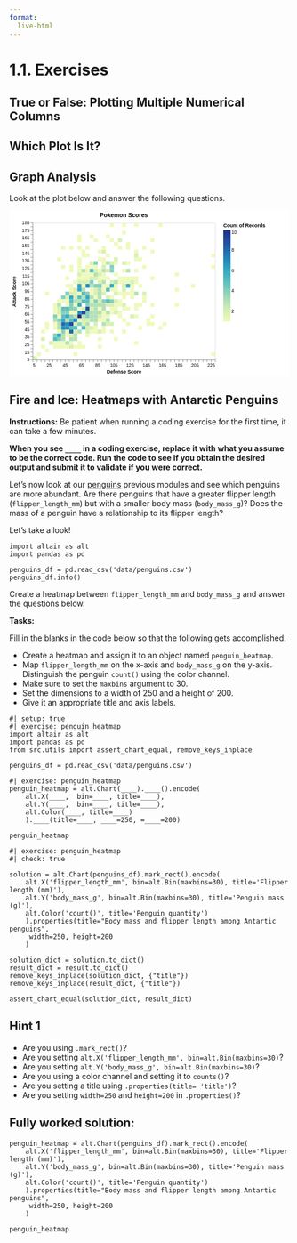 ```yaml
---
format:
  live-html
---  
```


<script src='../../src/quiz.js'></script>  <!-- Only needed once per page -->

# 1.1. Exercises

## True or False: Plotting Multiple Numerical Columns

<div id='mcq1'></div> 
<script>
    generateQuiz(
        'mcq1', 
        'True or False',  
        'Using a scatterplot to visualize the relationship between 2 numeric columns will always result in overplotting.',  
        { 
        'True': 'Sometimes using a scatterplot helps avoid overplotting but in other cases, it can still cause saturated areas and no meaningful insights will be able to be observed.',
        'False': ''
        },
        'False', 
    );
</script>

<div id='mcq2'></div> 
<script>
    generateQuiz(
        'mcq2',
        'True or False',
        'We can use density plots to examine the distributions between 2 numeric columns using Altair.',
        {
        'True': 'Altair currently cannot be used to create 2D density plots but can be done using a plotting package called Seaborn.',
        'False': ''
        },
        'False',
    );
</script>

## Which Plot Is It?

<div id='mcq3'></div> 
<script>
    generateQuiz(
        'mcq3', 
        'Question 1',  
        'If we are interested in visualizing the relationship between two <strong>numeric/quantitative</strong> columns, which plot type is most appropriate?',  
        { 
        'Histogram': 'This can be used to visualize a single numeric column’s distribution.',
        'Violin Plot': 'This can be used to visualize a single numeric column’s distribution.',
        'Boxplot': 'This can be used to visualize a single numeric column’s distribution.',
        'Scatterplot': ''
        },
        'Scatterplot', 
    );
</script>

<div id='mcq4'></div> 
<script>
    generateQuiz(
        'mcq4',
        'Question 2',
        'Which plots are most ideal for visualizing the relationship between 2 numeric column distributions where overplotting is an issue?',
        {
        'A single heatmap': '',
        'A single  barplot': 'This can be used to visualize categorical “distributions”.',
        'A single bubble plot': 'This doesn’t quite show the distributions of the columns well.',
        'Scatter plot': 'This one is less informative if overplotting is present.'
        },
        'A single heatmap',
    );
</script>


## Graph Analysis

Look at the plot below and answer the following questions.

<?xml version="1.0" encoding="utf-8"?>
<svg xmlns="http://www.w3.org/2000/svg" xmlns:xlink="http://www.w3.org/1999/xlink" version="1.1" class="marks" width="614" height="364" viewBox="0 0 614 364"><rect width="614" height="364" fill="white"/><g fill="none" stroke-miterlimit="10" transform="translate(51,27)"><g class="mark-group role-frame root" role="graphics-object" aria-roledescription="group mark container"><g transform="translate(0,0)"><path class="background" aria-hidden="true" d="M0.5,0.5h400v300h-400Z" stroke="#ddd"/><g><g class="mark-rect role-mark marks" role="graphics-object" aria-roledescription="rect mark container"><path aria-label="Count of Records: 7; Defense Score: 45 – 50; Attack Score: 45 – 50" role="graphics-symbol" aria-roledescription="rect mark" d="M71.61111111111111,225.5h8.888888888888886v8.333333333333343h-8.888888888888886Z" fill="rgb(37, 139, 187)"/><path aria-label="Count of Records: 10; Defense Score: 60 – 65; Attack Score: 60 – 65" role="graphics-symbol" aria-roledescription="rect mark" d="M98.27777777777777,200.50000000000003h8.8888888888889v8.333333333333286h-8.8888888888889Z" fill="rgb(28, 49, 133)"/><path aria-label="Count of Records: 6; Defense Score: 120 – 125; Attack Score: 100 – 105" role="graphics-symbol" aria-roledescription="rect mark" d="M204.94444444444443,133.83333333333331h8.888888888888914v8.333333333333343h-8.888888888888914Z" fill="rgb(55, 168, 193)"/><path aria-label="Count of Records: 8; Defense Score: 40 – 45; Attack Score: 50 – 55" role="graphics-symbol" aria-roledescription="rect mark" d="M62.72222222222222,217.16666666666666h8.888888888888893v8.333333333333343h-8.888888888888893Z" fill="rgb(33, 106, 173)"/><path aria-label="Count of Records: 3; Defense Score: 55 – 60; Attack Score: 60 – 65" role="graphics-symbol" aria-roledescription="rect mark" d="M89.38888888888889,200.50000000000003h8.888888888888886v8.333333333333286h-8.888888888888886Z" fill="rgb(180, 225, 182)"/><path aria-label="Count of Records: 3; Defense Score: 75 – 80; Attack Score: 100 – 105" role="graphics-symbol" aria-roledescription="rect mark" d="M124.94444444444444,133.83333333333331h8.888888888888872v8.333333333333343h-8.888888888888872Z" fill="rgb(180, 225, 182)"/><path aria-label="Count of Records: 5; Defense Score: 65 – 70; Attack Score: 45 – 50" role="graphics-symbol" aria-roledescription="rect mark" d="M107.16666666666667,225.5h8.888888888888872v8.333333333333343h-8.888888888888872Z" fill="rgb(89, 189, 192)"/><path aria-label="Count of Records: 3; Defense Score: 80 – 85; Attack Score: 60 – 65" role="graphics-symbol" aria-roledescription="rect mark" d="M133.83333333333331,200.50000000000003h8.888888888888914v8.333333333333286h-8.888888888888914Z" fill="rgb(180, 225, 182)"/><path aria-label="Count of Records: 4; Defense Score: 35 – 40; Attack Score: 30 – 35" role="graphics-symbol" aria-roledescription="rect mark" d="M53.833333333333336,250.5h8.888888888888886v8.333333333333371h-8.888888888888886Z" fill="rgb(134, 208, 187)"/><path aria-label="Count of Records: 1; Defense Score: 55 – 60; Attack Score: 20 – 25" role="graphics-symbol" aria-roledescription="rect mark" d="M89.38888888888889,267.16666666666663h8.888888888888886v8.333333333333371h-8.888888888888886Z" fill="rgb(239, 249, 189)"/><path aria-label="Count of Records: 5; Defense Score: 50 – 55; Attack Score: 45 – 50" role="graphics-symbol" aria-roledescription="rect mark" d="M80.5,225.5h8.888888888888886v8.333333333333343h-8.888888888888886Z" fill="rgb(89, 189, 192)"/><path aria-label="Count of Records: 4; Defense Score: 30 – 35; Attack Score: 35 – 40" role="graphics-symbol" aria-roledescription="rect mark" d="M44.94444444444444,242.16666666666669h8.888888888888893v8.333333333333314h-8.888888888888893Z" fill="rgb(134, 208, 187)"/><path aria-label="Count of Records: 1; Defense Score: 50 – 55; Attack Score: 25 – 30" role="graphics-symbol" aria-roledescription="rect mark" d="M80.5,258.83333333333337h8.888888888888886v8.333333333333258h-8.888888888888886Z" fill="rgb(239, 249, 189)"/><path aria-label="Count of Records: 1; Defense Score: 40 – 45; Attack Score: 150 – 155" role="graphics-symbol" aria-roledescription="rect mark" d="M62.72222222222222,50.499999999999986h8.888888888888893v8.333333333333343h-8.888888888888893Z" fill="rgb(239, 249, 189)"/><path aria-label="Count of Records: 7; Defense Score: 40 – 45; Attack Score: 45 – 50" role="graphics-symbol" aria-roledescription="rect mark" d="M62.72222222222222,225.5h8.888888888888893v8.333333333333343h-8.888888888888893Z" fill="rgb(37, 139, 187)"/><path aria-label="Count of Records: 4; Defense Score: 80 – 85; Attack Score: 80 – 85" role="graphics-symbol" aria-roledescription="rect mark" d="M133.83333333333331,167.16666666666669h8.888888888888914v8.333333333333286h-8.888888888888914Z" fill="rgb(134, 208, 187)"/><path aria-label="Count of Records: 4; Defense Score: 35 – 40; Attack Score: 55 – 60" role="graphics-symbol" aria-roledescription="rect mark" d="M53.833333333333336,208.83333333333331h8.888888888888886v8.333333333333343h-8.888888888888886Z" fill="rgb(134, 208, 187)"/><path aria-label="Count of Records: 9; Defense Score: 70 – 75; Attack Score: 70 – 75" role="graphics-symbol" aria-roledescription="rect mark" d="M116.05555555555554,183.83333333333334h8.8888888888889v8.333333333333314h-8.8888888888889Z" fill="rgb(35, 74, 158)"/><path aria-label="Count of Records: 4; Defense Score: 30 – 35; Attack Score: 60 – 65" role="graphics-symbol" aria-roledescription="rect mark" d="M44.94444444444444,200.50000000000003h8.888888888888893v8.333333333333286h-8.888888888888893Z" fill="rgb(134, 208, 187)"/><path aria-label="Count of Records: 5; Defense Score: 65 – 70; Attack Score: 90 – 95" role="graphics-symbol" aria-roledescription="rect mark" d="M107.16666666666667,150.5h8.888888888888872v8.333333333333343h-8.888888888888872Z" fill="rgb(89, 189, 192)"/><path aria-label="Count of Records: 5; Defense Score: 40 – 45; Attack Score: 60 – 65" role="graphics-symbol" aria-roledescription="rect mark" d="M62.72222222222222,200.50000000000003h8.888888888888893v8.333333333333286h-8.888888888888893Z" fill="rgb(89, 189, 192)"/><path aria-label="Count of Records: 3; Defense Score: 65 – 70; Attack Score: 95 – 100" role="graphics-symbol" aria-roledescription="rect mark" d="M107.16666666666667,142.16666666666666h8.888888888888872v8.333333333333343h-8.888888888888872Z" fill="rgb(180, 225, 182)"/><path aria-label="Count of Records: 6; Defense Score: 40 – 45; Attack Score: 55 – 60" role="graphics-symbol" aria-roledescription="rect mark" d="M62.72222222222222,208.83333333333331h8.888888888888893v8.333333333333343h-8.888888888888893Z" fill="rgb(55, 168, 193)"/><path aria-label="Count of Records: 6; Defense Score: 50 – 55; Attack Score: 85 – 90" role="graphics-symbol" aria-roledescription="rect mark" d="M80.5,158.83333333333334h8.888888888888886v8.333333333333343h-8.888888888888886Z" fill="rgb(55, 168, 193)"/><path aria-label="Count of Records: 3; Defense Score: 90 – 95; Attack Score: 75 – 80" role="graphics-symbol" aria-roledescription="rect mark" d="M151.61111111111111,175.49999999999997h8.888888888888886v8.333333333333371h-8.888888888888886Z" fill="rgb(180, 225, 182)"/><path aria-label="Count of Records: 3; Defense Score: 65 – 70; Attack Score: 60 – 65" role="graphics-symbol" aria-roledescription="rect mark" d="M107.16666666666667,200.50000000000003h8.888888888888872v8.333333333333286h-8.888888888888872Z" fill="rgb(180, 225, 182)"/><path aria-label="Count of Records: 3; Defense Score: 85 – 90; Attack Score: 90 – 95" role="graphics-symbol" aria-roledescription="rect mark" d="M142.72222222222223,150.5h8.888888888888886v8.333333333333343h-8.888888888888886Z" fill="rgb(180, 225, 182)"/><path aria-label="Count of Records: 4; Defense Score: 55 – 60; Attack Score: 70 – 75" role="graphics-symbol" aria-roledescription="rect mark" d="M89.38888888888889,183.83333333333334h8.888888888888886v8.333333333333314h-8.888888888888886Z" fill="rgb(134, 208, 187)"/><path aria-label="Count of Records: 4; Defense Score: 40 – 45; Attack Score: 40 – 45" role="graphics-symbol" aria-roledescription="rect mark" d="M62.72222222222222,233.83333333333334h8.888888888888893v8.333333333333343h-8.888888888888893Z" fill="rgb(134, 208, 187)"/><path aria-label="Count of Records: 3; Defense Score: 75 – 80; Attack Score: 65 – 70" role="graphics-symbol" aria-roledescription="rect mark" d="M124.94444444444444,192.16666666666666h8.888888888888872v8.333333333333371h-8.888888888888872Z" fill="rgb(180, 225, 182)"/><path aria-label="Count of Records: 1; Defense Score: 20 – 25; Attack Score: 45 – 50" role="graphics-symbol" aria-roledescription="rect mark" d="M27.166666666666668,225.5h8.88888888888889v8.333333333333343h-8.88888888888889Z" fill="rgb(239, 249, 189)"/><path aria-label="Count of Records: 5; Defense Score: 45 – 50; Attack Score: 70 – 75" role="graphics-symbol" aria-roledescription="rect mark" d="M71.61111111111111,183.83333333333334h8.888888888888886v8.333333333333314h-8.888888888888886Z" fill="rgb(89, 189, 192)"/><path aria-label="Count of Records: 3; Defense Score: 35 – 40; Attack Score: 45 – 50" role="graphics-symbol" aria-roledescription="rect mark" d="M53.833333333333336,225.5h8.888888888888886v8.333333333333343h-8.888888888888886Z" fill="rgb(180, 225, 182)"/><path aria-label="Count of Records: 5; Defense Score: 70 – 75; Attack Score: 80 – 85" role="graphics-symbol" aria-roledescription="rect mark" d="M116.05555555555554,167.16666666666669h8.8888888888889v8.333333333333286h-8.8888888888889Z" fill="rgb(89, 189, 192)"/><path aria-label="Count of Records: 2; Defense Score: 55 – 60; Attack Score: 50 – 55" role="graphics-symbol" aria-roledescription="rect mark" d="M89.38888888888889,217.16666666666666h8.888888888888886v8.333333333333343h-8.888888888888886Z" fill="rgb(216, 240, 180)"/><path aria-label="Count of Records: 4; Defense Score: 70 – 75; Attack Score: 65 – 70" role="graphics-symbol" aria-roledescription="rect mark" d="M116.05555555555554,192.16666666666666h8.8888888888889v8.333333333333371h-8.8888888888889Z" fill="rgb(134, 208, 187)"/><path aria-label="Count of Records: 2; Defense Score: 85 – 90; Attack Score: 80 – 85" role="graphics-symbol" aria-roledescription="rect mark" d="M142.72222222222223,167.16666666666669h8.888888888888886v8.333333333333286h-8.888888888888886Z" fill="rgb(216, 240, 180)"/><path aria-label="Count of Records: 2; Defense Score: 80 – 85; Attack Score: 95 – 100" role="graphics-symbol" aria-roledescription="rect mark" d="M133.83333333333331,142.16666666666666h8.888888888888914v8.333333333333343h-8.888888888888914Z" fill="rgb(216, 240, 180)"/><path aria-label="Count of Records: 5; Defense Score: 50 – 55; Attack Score: 55 – 60" role="graphics-symbol" aria-roledescription="rect mark" d="M80.5,208.83333333333331h8.888888888888886v8.333333333333343h-8.888888888888886Z" fill="rgb(89, 189, 192)"/><path aria-label="Count of Records: 7; Defense Score: 60 – 65; Attack Score: 65 – 70" role="graphics-symbol" aria-roledescription="rect mark" d="M98.27777777777777,192.16666666666666h8.8888888888889v8.333333333333371h-8.8888888888889Z" fill="rgb(37, 139, 187)"/><path aria-label="Count of Records: 3; Defense Score: 30 – 35; Attack Score: 55 – 60" role="graphics-symbol" aria-roledescription="rect mark" d="M44.94444444444444,208.83333333333331h8.888888888888893v8.333333333333343h-8.888888888888893Z" fill="rgb(180, 225, 182)"/><path aria-label="Count of Records: 6; Defense Score: 60 – 65; Attack Score: 100 – 105" role="graphics-symbol" aria-roledescription="rect mark" d="M98.27777777777777,133.83333333333331h8.8888888888889v8.333333333333343h-8.8888888888889Z" fill="rgb(55, 168, 193)"/><path aria-label="Count of Records: 6; Defense Score: 35 – 40; Attack Score: 35 – 40" role="graphics-symbol" aria-roledescription="rect mark" d="M53.833333333333336,242.16666666666669h8.888888888888886v8.333333333333314h-8.888888888888886Z" fill="rgb(55, 168, 193)"/><path aria-label="Count of Records: 7; Defense Score: 45 – 50; Attack Score: 50 – 55" role="graphics-symbol" aria-roledescription="rect mark" d="M71.61111111111111,217.16666666666666h8.888888888888886v8.333333333333343h-8.888888888888886Z" fill="rgb(37, 139, 187)"/><path aria-label="Count of Records: 2; Defense Score: 75 – 80; Attack Score: 80 – 85" role="graphics-symbol" aria-roledescription="rect mark" d="M124.94444444444444,167.16666666666669h8.888888888888872v8.333333333333286h-8.888888888888872Z" fill="rgb(216, 240, 180)"/><path aria-label="Count of Records: 1; Defense Score: 35 – 40; Attack Score: 80 – 85" role="graphics-symbol" aria-roledescription="rect mark" d="M53.833333333333336,167.16666666666669h8.888888888888886v8.333333333333286h-8.888888888888886Z" fill="rgb(239, 249, 189)"/><path aria-label="Count of Records: 2; Defense Score: 60 – 65; Attack Score: 105 – 110" role="graphics-symbol" aria-roledescription="rect mark" d="M98.27777777777777,125.49999999999999h8.8888888888889v8.333333333333329h-8.8888888888889Z" fill="rgb(216, 240, 180)"/><path aria-label="Count of Records: 2; Defense Score: 80 – 85; Attack Score: 110 – 115" role="graphics-symbol" aria-roledescription="rect mark" d="M133.83333333333331,117.16666666666666h8.888888888888914v8.333333333333329h-8.888888888888914Z" fill="rgb(216, 240, 180)"/><path aria-label="Count of Records: 9; Defense Score: 65 – 70; Attack Score: 65 – 70" role="graphics-symbol" aria-roledescription="rect mark" d="M107.16666666666667,192.16666666666666h8.888888888888872v8.333333333333371h-8.888888888888872Z" fill="rgb(35, 74, 158)"/><path aria-label="Count of Records: 5; Defense Score: 95 – 100; Attack Score: 95 – 100" role="graphics-symbol" aria-roledescription="rect mark" d="M160.5,142.16666666666666h8.888888888888886v8.333333333333343h-8.888888888888886Z" fill="rgb(89, 189, 192)"/><path aria-label="Count of Records: 1; Defense Score: 15 – 20; Attack Score: 20 – 25" role="graphics-symbol" aria-roledescription="rect mark" d="M18.27777777777778,267.16666666666663h8.88888888888889v8.333333333333371h-8.88888888888889Z" fill="rgb(239, 249, 189)"/><path aria-label="Count of Records: 2; Defense Score: 65 – 70; Attack Score: 50 – 55" role="graphics-symbol" aria-roledescription="rect mark" d="M107.16666666666667,217.16666666666666h8.888888888888872v8.333333333333343h-8.888888888888872Z" fill="rgb(216, 240, 180)"/><path aria-label="Count of Records: 5; Defense Score: 50 – 55; Attack Score: 80 – 85" role="graphics-symbol" aria-roledescription="rect mark" d="M80.5,167.16666666666669h8.888888888888886v8.333333333333286h-8.888888888888886Z" fill="rgb(89, 189, 192)"/><path aria-label="Count of Records: 7; Defense Score: 70 – 75; Attack Score: 100 – 105" role="graphics-symbol" aria-roledescription="rect mark" d="M116.05555555555554,133.83333333333331h8.8888888888889v8.333333333333343h-8.8888888888889Z" fill="rgb(37, 139, 187)"/><path aria-label="Count of Records: 4; Defense Score: 80 – 85; Attack Score: 130 – 135" role="graphics-symbol" aria-roledescription="rect mark" d="M133.83333333333331,83.83333333333334h8.888888888888914v8.333333333333329h-8.888888888888914Z" fill="rgb(134, 208, 187)"/><path aria-label="Count of Records: 3; Defense Score: 35 – 40; Attack Score: 75 – 80" role="graphics-symbol" aria-roledescription="rect mark" d="M53.833333333333336,175.49999999999997h8.888888888888886v8.333333333333371h-8.888888888888886Z" fill="rgb(180, 225, 182)"/><path aria-label="Count of Records: 2; Defense Score: 50 – 55; Attack Score: 90 – 95" role="graphics-symbol" aria-roledescription="rect mark" d="M80.5,150.5h8.888888888888886v8.333333333333343h-8.888888888888886Z" fill="rgb(216, 240, 180)"/><path aria-label="Count of Records: 2; Defense Score: 65 – 70; Attack Score: 105 – 110" role="graphics-symbol" aria-roledescription="rect mark" d="M107.16666666666667,125.49999999999999h8.888888888888872v8.333333333333329h-8.888888888888872Z" fill="rgb(216, 240, 180)"/><path aria-label="Count of Records: 1; Defense Score: 35 – 40; Attack Score: 40 – 45" role="graphics-symbol" aria-roledescription="rect mark" d="M53.833333333333336,233.83333333333334h8.888888888888886v8.333333333333343h-8.888888888888886Z" fill="rgb(239, 249, 189)"/><path aria-label="Count of Records: 2; Defense Score: 65 – 70; Attack Score: 70 – 75" role="graphics-symbol" aria-roledescription="rect mark" d="M107.16666666666667,183.83333333333334h8.888888888888872v8.333333333333314h-8.888888888888872Z" fill="rgb(216, 240, 180)"/><path aria-label="Count of Records: 4; Defense Score: 100 – 105; Attack Score: 80 – 85" role="graphics-symbol" aria-roledescription="rect mark" d="M169.38888888888889,167.16666666666669h8.888888888888886v8.333333333333286h-8.888888888888886Z" fill="rgb(134, 208, 187)"/><path aria-label="Count of Records: 2; Defense Score: 115 – 120; Attack Score: 95 – 100" role="graphics-symbol" aria-roledescription="rect mark" d="M196.05555555555554,142.16666666666666h8.888888888888886v8.333333333333343h-8.888888888888886Z" fill="rgb(216, 240, 180)"/><path aria-label="Count of Records: 1; Defense Score: 130 – 135; Attack Score: 120 – 125" role="graphics-symbol" aria-roledescription="rect mark" d="M222.72222222222223,100.50000000000001h8.888888888888857v8.333333333333329h-8.888888888888857Z" fill="rgb(239, 249, 189)"/><path aria-label="Count of Records: 2; Defense Score: 55 – 60; Attack Score: 85 – 90" role="graphics-symbol" aria-roledescription="rect mark" d="M89.38888888888889,158.83333333333334h8.888888888888886v8.333333333333343h-8.888888888888886Z" fill="rgb(216, 240, 180)"/><path aria-label="Count of Records: 1; Defense Score: 180 – 185; Attack Score: 75 – 80" role="graphics-symbol" aria-roledescription="rect mark" d="M311.61111111111114,175.49999999999997h8.888888888888857v8.333333333333371h-8.888888888888857Z" fill="rgb(239, 249, 189)"/><path aria-label="Count of Records: 1; Defense Score: 70 – 75; Attack Score: 35 – 40" role="graphics-symbol" aria-roledescription="rect mark" d="M116.05555555555554,242.16666666666669h8.8888888888889v8.333333333333314h-8.8888888888889Z" fill="rgb(239, 249, 189)"/><path aria-label="Count of Records: 1; Defense Score: 95 – 100; Attack Score: 60 – 65" role="graphics-symbol" aria-roledescription="rect mark" d="M160.5,200.50000000000003h8.888888888888886v8.333333333333286h-8.888888888888886Z" fill="rgb(239, 249, 189)"/><path aria-label="Count of Records: 2; Defense Score: 55 – 60; Attack Score: 90 – 95" role="graphics-symbol" aria-roledescription="rect mark" d="M89.38888888888889,150.5h8.888888888888886v8.333333333333343h-8.888888888888886Z" fill="rgb(216, 240, 180)"/><path aria-label="Count of Records: 2; Defense Score: 45 – 50; Attack Score: 85 – 90" role="graphics-symbol" aria-roledescription="rect mark" d="M71.61111111111111,158.83333333333334h8.888888888888886v8.333333333333343h-8.888888888888886Z" fill="rgb(216, 240, 180)"/><path aria-label="Count of Records: 1; Defense Score: 70 – 75; Attack Score: 110 – 115" role="graphics-symbol" aria-roledescription="rect mark" d="M116.05555555555554,117.16666666666666h8.8888888888889v8.333333333333329h-8.8888888888889Z" fill="rgb(239, 249, 189)"/><path aria-label="Count of Records: 5; Defense Score: 55 – 60; Attack Score: 45 – 50" role="graphics-symbol" aria-roledescription="rect mark" d="M89.38888888888889,225.5h8.888888888888886v8.333333333333343h-8.888888888888886Z" fill="rgb(89, 189, 192)"/><path aria-label="Count of Records: 3; Defense Score: 80 – 85; Attack Score: 70 – 75" role="graphics-symbol" aria-roledescription="rect mark" d="M133.83333333333331,183.83333333333334h8.888888888888914v8.333333333333314h-8.888888888888914Z" fill="rgb(180, 225, 182)"/><path aria-label="Count of Records: 4; Defense Score: 75 – 80; Attack Score: 105 – 110" role="graphics-symbol" aria-roledescription="rect mark" d="M124.94444444444444,125.49999999999999h8.888888888888872v8.333333333333329h-8.888888888888872Z" fill="rgb(134, 208, 187)"/><path aria-label="Count of Records: 1; Defense Score: 100 – 105; Attack Score: 65 – 70" role="graphics-symbol" aria-roledescription="rect mark" d="M169.38888888888889,192.16666666666666h8.888888888888886v8.333333333333371h-8.888888888888886Z" fill="rgb(239, 249, 189)"/><path aria-label="Count of Records: 1; Defense Score: 180 – 185; Attack Score: 95 – 100" role="graphics-symbol" aria-roledescription="rect mark" d="M311.61111111111114,142.16666666666666h8.888888888888857v8.333333333333343h-8.888888888888857Z" fill="rgb(239, 249, 189)"/><path aria-label="Count of Records: 3; Defense Score: 80 – 85; Attack Score: 65 – 70" role="graphics-symbol" aria-roledescription="rect mark" d="M133.83333333333331,192.16666666666666h8.888888888888914v8.333333333333371h-8.888888888888914Z" fill="rgb(180, 225, 182)"/><path aria-label="Count of Records: 1; Defense Score: 160 – 165; Attack Score: 45 – 50" role="graphics-symbol" aria-roledescription="rect mark" d="M276.05555555555554,225.5h8.888888888888914v8.333333333333343h-8.888888888888914Z" fill="rgb(239, 249, 189)"/><path aria-label="Count of Records: 3; Defense Score: 90 – 95; Attack Score: 105 – 110" role="graphics-symbol" aria-roledescription="rect mark" d="M151.61111111111111,125.49999999999999h8.888888888888886v8.333333333333329h-8.888888888888886Z" fill="rgb(180, 225, 182)"/><path aria-label="Count of Records: 2; Defense Score: 115 – 120; Attack Score: 130 – 135" role="graphics-symbol" aria-roledescription="rect mark" d="M196.05555555555554,83.83333333333334h8.888888888888886v8.333333333333329h-8.888888888888886Z" fill="rgb(216, 240, 180)"/><path aria-label="Count of Records: 3; Defense Score: 50 – 55; Attack Score: 30 – 35" role="graphics-symbol" aria-roledescription="rect mark" d="M80.5,250.5h8.888888888888886v8.333333333333371h-8.888888888888886Z" fill="rgb(180, 225, 182)"/><path aria-label="Count of Records: 3; Defense Score: 70 – 75; Attack Score: 50 – 55" role="graphics-symbol" aria-roledescription="rect mark" d="M116.05555555555554,217.16666666666666h8.8888888888889v8.333333333333343h-8.8888888888889Z" fill="rgb(180, 225, 182)"/><path aria-label="Count of Records: 1; Defense Score: 80 – 85; Attack Score: 40 – 45" role="graphics-symbol" aria-roledescription="rect mark" d="M133.83333333333331,233.83333333333334h8.888888888888914v8.333333333333343h-8.888888888888914Z" fill="rgb(239, 249, 189)"/><path aria-label="Count of Records: 2; Defense Score: 85 – 90; Attack Score: 105 – 110" role="graphics-symbol" aria-roledescription="rect mark" d="M142.72222222222223,125.49999999999999h8.888888888888886v8.333333333333329h-8.888888888888886Z" fill="rgb(216, 240, 180)"/><path aria-label="Count of Records: 2; Defense Score: 95 – 100; Attack Score: 50 – 55" role="graphics-symbol" aria-roledescription="rect mark" d="M160.5,217.16666666666666h8.888888888888886v8.333333333333343h-8.888888888888886Z" fill="rgb(216, 240, 180)"/><path aria-label="Count of Records: 1; Defense Score: 110 – 115; Attack Score: 80 – 85" role="graphics-symbol" aria-roledescription="rect mark" d="M187.16666666666666,167.16666666666669h8.888888888888886v8.333333333333286h-8.888888888888886Z" fill="rgb(239, 249, 189)"/><path aria-label="Count of Records: 1; Defense Score: 50 – 55; Attack Score: 120 – 125" role="graphics-symbol" aria-roledescription="rect mark" d="M80.5,100.50000000000001h8.888888888888886v8.333333333333329h-8.888888888888886Z" fill="rgb(239, 249, 189)"/><path aria-label="Count of Records: 3; Defense Score: 75 – 80; Attack Score: 55 – 60" role="graphics-symbol" aria-roledescription="rect mark" d="M124.94444444444444,208.83333333333331h8.888888888888872v8.333333333333343h-8.888888888888872Z" fill="rgb(180, 225, 182)"/><path aria-label="Count of Records: 3; Defense Score: 95 – 100; Attack Score: 65 – 70" role="graphics-symbol" aria-roledescription="rect mark" d="M160.5,192.16666666666666h8.888888888888886v8.333333333333371h-8.888888888888886Z" fill="rgb(180, 225, 182)"/><path aria-label="Count of Records: 1; Defense Score: 120 – 125; Attack Score: 90 – 95" role="graphics-symbol" aria-roledescription="rect mark" d="M204.94444444444443,150.5h8.888888888888914v8.333333333333343h-8.888888888888914Z" fill="rgb(239, 249, 189)"/><path aria-label="Count of Records: 2; Defense Score: 95 – 100; Attack Score: 85 – 90" role="graphics-symbol" aria-roledescription="rect mark" d="M160.5,158.83333333333334h8.888888888888886v8.333333333333343h-8.888888888888886Z" fill="rgb(216, 240, 180)"/><path aria-label="Count of Records: 1; Defense Score: 120 – 125; Attack Score: 130 – 135" role="graphics-symbol" aria-roledescription="rect mark" d="M204.94444444444443,83.83333333333334h8.888888888888914v8.333333333333329h-8.888888888888914Z" fill="rgb(239, 249, 189)"/><path aria-label="Count of Records: 2; Defense Score: 5 – 10; Attack Score: 5 – 10" role="graphics-symbol" aria-roledescription="rect mark" d="M0.5,292.1666666666667h8.88888888888889v8.333333333333314h-8.88888888888889Z" fill="rgb(216, 240, 180)"/><path aria-label="Count of Records: 1; Defense Score: 115 – 120; Attack Score: 55 – 60" role="graphics-symbol" aria-roledescription="rect mark" d="M196.05555555555554,208.83333333333331h8.888888888888886v8.333333333333343h-8.888888888888886Z" fill="rgb(239, 249, 189)"/><path aria-label="Count of Records: 4; Defense Score: 100 – 105; Attack Score: 125 – 130" role="graphics-symbol" aria-roledescription="rect mark" d="M169.38888888888889,92.16666666666667h8.888888888888886v8.333333333333343h-8.888888888888886Z" fill="rgb(134, 208, 187)"/><path aria-label="Count of Records: 2; Defense Score: 70 – 75; Attack Score: 40 – 45" role="graphics-symbol" aria-roledescription="rect mark" d="M116.05555555555554,233.83333333333334h8.8888888888889v8.333333333333343h-8.8888888888889Z" fill="rgb(216, 240, 180)"/><path aria-label="Count of Records: 3; Defense Score: 85 – 90; Attack Score: 75 – 80" role="graphics-symbol" aria-roledescription="rect mark" d="M142.72222222222223,175.49999999999997h8.888888888888886v8.333333333333371h-8.888888888888886Z" fill="rgb(180, 225, 182)"/><path aria-label="Count of Records: 3; Defense Score: 35 – 40; Attack Score: 50 – 55" role="graphics-symbol" aria-roledescription="rect mark" d="M53.833333333333336,217.16666666666666h8.888888888888886v8.333333333333343h-8.888888888888886Z" fill="rgb(180, 225, 182)"/><path aria-label="Count of Records: 3; Defense Score: 55 – 60; Attack Score: 80 – 85" role="graphics-symbol" aria-roledescription="rect mark" d="M89.38888888888889,167.16666666666669h8.888888888888886v8.333333333333286h-8.888888888888886Z" fill="rgb(180, 225, 182)"/><path aria-label="Count of Records: 2; Defense Score: 55 – 60; Attack Score: 95 – 100" role="graphics-symbol" aria-roledescription="rect mark" d="M89.38888888888889,142.16666666666666h8.888888888888886v8.333333333333343h-8.888888888888886Z" fill="rgb(216, 240, 180)"/><path aria-label="Count of Records: 1; Defense Score: 120 – 125; Attack Score: 155 – 160" role="graphics-symbol" aria-roledescription="rect mark" d="M204.94444444444443,42.16666666666665h8.888888888888914v8.333333333333336h-8.888888888888914Z" fill="rgb(239, 249, 189)"/><path aria-label="Count of Records: 1; Defense Score: 95 – 100; Attack Score: 100 – 105" role="graphics-symbol" aria-roledescription="rect mark" d="M160.5,133.83333333333331h8.888888888888886v8.333333333333343h-8.888888888888886Z" fill="rgb(239, 249, 189)"/><path aria-label="Count of Records: 1; Defense Score: 55 – 60; Attack Score: 10 – 15" role="graphics-symbol" aria-roledescription="rect mark" d="M89.38888888888889,283.8333333333333h8.888888888888886v8.333333333333371h-8.888888888888886Z" fill="rgb(239, 249, 189)"/><path aria-label="Count of Records: 1; Defense Score: 105 – 110; Attack Score: 155 – 160" role="graphics-symbol" aria-roledescription="rect mark" d="M178.27777777777777,42.16666666666665h8.888888888888886v8.333333333333336h-8.888888888888886Z" fill="rgb(239, 249, 189)"/><path aria-label="Count of Records: 1; Defense Score: 80 – 85; Attack Score: 85 – 90" role="graphics-symbol" aria-roledescription="rect mark" d="M133.83333333333331,158.83333333333334h8.888888888888914v8.333333333333343h-8.888888888888914Z" fill="rgb(239, 249, 189)"/><path aria-label="Count of Records: 1; Defense Score: 60 – 65; Attack Score: 130 – 135" role="graphics-symbol" aria-roledescription="rect mark" d="M98.27777777777777,83.83333333333334h8.8888888888889v8.333333333333329h-8.8888888888889Z" fill="rgb(239, 249, 189)"/><path aria-label="Count of Records: 4; Defense Score: 70 – 75; Attack Score: 60 – 65" role="graphics-symbol" aria-roledescription="rect mark" d="M116.05555555555554,200.50000000000003h8.8888888888889v8.333333333333286h-8.8888888888889Z" fill="rgb(134, 208, 187)"/><path aria-label="Count of Records: 1; Defense Score: 100 – 105; Attack Score: 40 – 45" role="graphics-symbol" aria-roledescription="rect mark" d="M169.38888888888889,233.83333333333334h8.888888888888886v8.333333333333343h-8.888888888888886Z" fill="rgb(239, 249, 189)"/><path aria-label="Count of Records: 2; Defense Score: 125 – 130; Attack Score: 60 – 65" role="graphics-symbol" aria-roledescription="rect mark" d="M213.83333333333334,200.50000000000003h8.888888888888886v8.333333333333286h-8.888888888888886Z" fill="rgb(216, 240, 180)"/><path aria-label="Count of Records: 4; Defense Score: 90 – 95; Attack Score: 80 – 85" role="graphics-symbol" aria-roledescription="rect mark" d="M151.61111111111111,167.16666666666669h8.888888888888886v8.333333333333286h-8.888888888888886Z" fill="rgb(134, 208, 187)"/><path aria-label="Count of Records: 1; Defense Score: 105 – 110; Attack Score: 115 – 120" role="graphics-symbol" aria-roledescription="rect mark" d="M178.27777777777777,108.83333333333334h8.888888888888886v8.333333333333314h-8.888888888888886Z" fill="rgb(239, 249, 189)"/><path aria-label="Count of Records: 1; Defense Score: 85 – 90; Attack Score: 135 – 140" role="graphics-symbol" aria-roledescription="rect mark" d="M142.72222222222223,75.5h8.888888888888886v8.333333333333343h-8.888888888888886Z" fill="rgb(239, 249, 189)"/><path aria-label="Count of Records: 1; Defense Score: 65 – 70; Attack Score: 110 – 115" role="graphics-symbol" aria-roledescription="rect mark" d="M107.16666666666667,117.16666666666666h8.888888888888872v8.333333333333329h-8.888888888888872Z" fill="rgb(239, 249, 189)"/><path aria-label="Count of Records: 1; Defense Score: 100 – 105; Attack Score: 85 – 90" role="graphics-symbol" aria-roledescription="rect mark" d="M169.38888888888889,158.83333333333334h8.888888888888886v8.333333333333343h-8.888888888888886Z" fill="rgb(239, 249, 189)"/><path aria-label="Count of Records: 1; Defense Score: 90 – 95; Attack Score: 100 – 105" role="graphics-symbol" aria-roledescription="rect mark" d="M151.61111111111111,133.83333333333331h8.888888888888886v8.333333333333343h-8.888888888888886Z" fill="rgb(239, 249, 189)"/><path aria-label="Count of Records: 6; Defense Score: 45 – 50; Attack Score: 60 – 65" role="graphics-symbol" aria-roledescription="rect mark" d="M71.61111111111111,200.50000000000003h8.888888888888886v8.333333333333286h-8.888888888888886Z" fill="rgb(55, 168, 193)"/><path aria-label="Count of Records: 5; Defense Score: 65 – 70; Attack Score: 80 – 85" role="graphics-symbol" aria-roledescription="rect mark" d="M107.16666666666667,167.16666666666669h8.888888888888872v8.333333333333286h-8.888888888888872Z" fill="rgb(89, 189, 192)"/><path aria-label="Count of Records: 3; Defense Score: 95 – 100; Attack Score: 130 – 135" role="graphics-symbol" aria-roledescription="rect mark" d="M160.5,83.83333333333334h8.888888888888886v8.333333333333329h-8.888888888888886Z" fill="rgb(180, 225, 182)"/><path aria-label="Count of Records: 1; Defense Score: 70 – 75; Attack Score: 150 – 155" role="graphics-symbol" aria-roledescription="rect mark" d="M116.05555555555554,50.499999999999986h8.8888888888889v8.333333333333343h-8.8888888888889Z" fill="rgb(239, 249, 189)"/><path aria-label="Count of Records: 6; Defense Score: 100 – 105; Attack Score: 100 – 105" role="graphics-symbol" aria-roledescription="rect mark" d="M169.38888888888889,133.83333333333331h8.888888888888886v8.333333333333343h-8.888888888888886Z" fill="rgb(55, 168, 193)"/><path aria-label="Count of Records: 2; Defense Score: 100 – 105; Attack Score: 105 – 110" role="graphics-symbol" aria-roledescription="rect mark" d="M169.38888888888889,125.49999999999999h8.888888888888886v8.333333333333329h-8.888888888888886Z" fill="rgb(216, 240, 180)"/><path aria-label="Count of Records: 1; Defense Score: 30 – 35; Attack Score: 45 – 50" role="graphics-symbol" aria-roledescription="rect mark" d="M44.94444444444444,225.5h8.888888888888893v8.333333333333343h-8.888888888888893Z" fill="rgb(239, 249, 189)"/><path aria-label="Count of Records: 6; Defense Score: 60 – 65; Attack Score: 75 – 80" role="graphics-symbol" aria-roledescription="rect mark" d="M98.27777777777777,175.49999999999997h8.8888888888889v8.333333333333371h-8.8888888888889Z" fill="rgb(55, 168, 193)"/><path aria-label="Count of Records: 5; Defense Score: 30 – 35; Attack Score: 30 – 35" role="graphics-symbol" aria-roledescription="rect mark" d="M44.94444444444444,250.5h8.888888888888893v8.333333333333371h-8.888888888888893Z" fill="rgb(89, 189, 192)"/><path aria-label="Count of Records: 9; Defense Score: 50 – 55; Attack Score: 50 – 55" role="graphics-symbol" aria-roledescription="rect mark" d="M80.5,217.16666666666666h8.888888888888886v8.333333333333343h-8.888888888888886Z" fill="rgb(35, 74, 158)"/><path aria-label="Count of Records: 1; Defense Score: 30 – 35; Attack Score: 20 – 25" role="graphics-symbol" aria-roledescription="rect mark" d="M44.94444444444444,267.16666666666663h8.888888888888893v8.333333333333371h-8.888888888888893Z" fill="rgb(239, 249, 189)"/><path aria-label="Count of Records: 2; Defense Score: 50 – 55; Attack Score: 35 – 40" role="graphics-symbol" aria-roledescription="rect mark" d="M80.5,242.16666666666669h8.888888888888886v8.333333333333314h-8.888888888888886Z" fill="rgb(216, 240, 180)"/><path aria-label="Count of Records: 4; Defense Score: 70 – 75; Attack Score: 90 – 95" role="graphics-symbol" aria-roledescription="rect mark" d="M116.05555555555554,150.5h8.8888888888889v8.333333333333343h-8.8888888888889Z" fill="rgb(134, 208, 187)"/><path aria-label="Count of Records: 2; Defense Score: 80 – 85; Attack Score: 90 – 95" role="graphics-symbol" aria-roledescription="rect mark" d="M133.83333333333331,150.5h8.888888888888914v8.333333333333343h-8.888888888888914Z" fill="rgb(216, 240, 180)"/><path aria-label="Count of Records: 7; Defense Score: 55 – 60; Attack Score: 55 – 60" role="graphics-symbol" aria-roledescription="rect mark" d="M89.38888888888889,208.83333333333331h8.888888888888886v8.333333333333343h-8.888888888888886Z" fill="rgb(37, 139, 187)"/><path aria-label="Count of Records: 1; Defense Score: 15 – 20; Attack Score: 40 – 45" role="graphics-symbol" aria-roledescription="rect mark" d="M18.27777777777778,233.83333333333334h8.88888888888889v8.333333333333343h-8.88888888888889Z" fill="rgb(239, 249, 189)"/><path aria-label="Count of Records: 2; Defense Score: 25 – 30; Attack Score: 25 – 30" role="graphics-symbol" aria-roledescription="rect mark" d="M36.05555555555556,258.83333333333337h8.888888888888886v8.333333333333258h-8.888888888888886Z" fill="rgb(216, 240, 180)"/><path aria-label="Count of Records: 2; Defense Score: 15 – 20; Attack Score: 30 – 35" role="graphics-symbol" aria-roledescription="rect mark" d="M18.27777777777778,250.5h8.88888888888889v8.333333333333371h-8.88888888888889Z" fill="rgb(216, 240, 180)"/><path aria-label="Count of Records: 1; Defense Score: 65 – 70; Attack Score: 20 – 25" role="graphics-symbol" aria-roledescription="rect mark" d="M107.16666666666667,267.16666666666663h8.888888888888872v8.333333333333371h-8.888888888888872Z" fill="rgb(239, 249, 189)"/><path aria-label="Count of Records: 2; Defense Score: 85 – 90; Attack Score: 40 – 45" role="graphics-symbol" aria-roledescription="rect mark" d="M142.72222222222223,233.83333333333334h8.888888888888886v8.333333333333343h-8.888888888888886Z" fill="rgb(216, 240, 180)"/><path aria-label="Count of Records: 4; Defense Score: 70 – 75; Attack Score: 75 – 80" role="graphics-symbol" aria-roledescription="rect mark" d="M116.05555555555554,175.49999999999997h8.8888888888889v8.333333333333371h-8.8888888888889Z" fill="rgb(134, 208, 187)"/><path aria-label="Count of Records: 1; Defense Score: 105 – 110; Attack Score: 95 – 100" role="graphics-symbol" aria-roledescription="rect mark" d="M178.27777777777777,142.16666666666666h8.888888888888886v8.333333333333343h-8.888888888888886Z" fill="rgb(239, 249, 189)"/><path aria-label="Count of Records: 5; Defense Score: 95 – 100; Attack Score: 80 – 85" role="graphics-symbol" aria-roledescription="rect mark" d="M160.5,167.16666666666669h8.888888888888886v8.333333333333286h-8.888888888888886Z" fill="rgb(89, 189, 192)"/><path aria-label="Count of Records: 2; Defense Score: 50 – 55; Attack Score: 20 – 25" role="graphics-symbol" aria-roledescription="rect mark" d="M80.5,267.16666666666663h8.888888888888886v8.333333333333371h-8.888888888888886Z" fill="rgb(216, 240, 180)"/><path aria-label="Count of Records: 2; Defense Score: 80 – 85; Attack Score: 50 – 55" role="graphics-symbol" aria-roledescription="rect mark" d="M133.83333333333331,217.16666666666666h8.888888888888914v8.333333333333343h-8.888888888888914Z" fill="rgb(216, 240, 180)"/><path aria-label="Count of Records: 2; Defense Score: 115 – 120; Attack Score: 100 – 105" role="graphics-symbol" aria-roledescription="rect mark" d="M196.05555555555554,133.83333333333331h8.888888888888886v8.333333333333343h-8.888888888888886Z" fill="rgb(216, 240, 180)"/><path aria-label="Count of Records: 3; Defense Score: 75 – 80; Attack Score: 75 – 80" role="graphics-symbol" aria-roledescription="rect mark" d="M124.94444444444444,175.49999999999997h8.888888888888872v8.333333333333371h-8.888888888888872Z" fill="rgb(180, 225, 182)"/><path aria-label="Count of Records: 3; Defense Score: 40 – 45; Attack Score: 35 – 40" role="graphics-symbol" aria-roledescription="rect mark" d="M62.72222222222222,242.16666666666669h8.888888888888893v8.333333333333314h-8.888888888888893Z" fill="rgb(180, 225, 182)"/><path aria-label="Count of Records: 2; Defense Score: 70 – 75; Attack Score: 55 – 60" role="graphics-symbol" aria-roledescription="rect mark" d="M116.05555555555554,208.83333333333331h8.8888888888889v8.333333333333343h-8.8888888888889Z" fill="rgb(216, 240, 180)"/><path aria-label="Count of Records: 1; Defense Score: 55 – 60; Attack Score: 75 – 80" role="graphics-symbol" aria-roledescription="rect mark" d="M89.38888888888889,175.49999999999997h8.888888888888886v8.333333333333371h-8.888888888888886Z" fill="rgb(239, 249, 189)"/><path aria-label="Count of Records: 4; Defense Score: 45 – 50; Attack Score: 65 – 70" role="graphics-symbol" aria-roledescription="rect mark" d="M71.61111111111111,192.16666666666666h8.888888888888886v8.333333333333371h-8.888888888888886Z" fill="rgb(134, 208, 187)"/><path aria-label="Count of Records: 3; Defense Score: 85 – 90; Attack Score: 85 – 90" role="graphics-symbol" aria-roledescription="rect mark" d="M142.72222222222223,158.83333333333334h8.888888888888886v8.333333333333343h-8.888888888888886Z" fill="rgb(180, 225, 182)"/><path aria-label="Count of Records: 1; Defense Score: 110 – 115; Attack Score: 65 – 70" role="graphics-symbol" aria-roledescription="rect mark" d="M187.16666666666666,192.16666666666666h8.888888888888886v8.333333333333371h-8.888888888888886Z" fill="rgb(239, 249, 189)"/><path aria-label="Count of Records: 4; Defense Score: 40 – 45; Attack Score: 85 – 90" role="graphics-symbol" aria-roledescription="rect mark" d="M62.72222222222222,158.83333333333334h8.888888888888893v8.333333333333343h-8.888888888888893Z" fill="rgb(134, 208, 187)"/><path aria-label="Count of Records: 3; Defense Score: 80 – 85; Attack Score: 75 – 80" role="graphics-symbol" aria-roledescription="rect mark" d="M133.83333333333331,175.49999999999997h8.888888888888914v8.333333333333371h-8.888888888888914Z" fill="rgb(180, 225, 182)"/><path aria-label="Count of Records: 3; Defense Score: 55 – 60; Attack Score: 30 – 35" role="graphics-symbol" aria-roledescription="rect mark" d="M89.38888888888889,250.5h8.888888888888886v8.333333333333371h-8.888888888888886Z" fill="rgb(180, 225, 182)"/><path aria-label="Count of Records: 1; Defense Score: 90 – 95; Attack Score: 65 – 70" role="graphics-symbol" aria-roledescription="rect mark" d="M151.61111111111111,192.16666666666666h8.888888888888886v8.333333333333371h-8.888888888888886Z" fill="rgb(239, 249, 189)"/><path aria-label="Count of Records: 2; Defense Score: 140 – 145; Attack Score: 90 – 95" role="graphics-symbol" aria-roledescription="rect mark" d="M240.5,150.5h8.888888888888886v8.333333333333343h-8.888888888888886Z" fill="rgb(216, 240, 180)"/><path aria-label="Count of Records: 1; Defense Score: 105 – 110; Attack Score: 75 – 80" role="graphics-symbol" aria-roledescription="rect mark" d="M178.27777777777777,175.49999999999997h8.888888888888886v8.333333333333371h-8.888888888888886Z" fill="rgb(239, 249, 189)"/><path aria-label="Count of Records: 1; Defense Score: 225 – 230; Attack Score: 125 – 130" role="graphics-symbol" aria-roledescription="rect mark" d="M391.6111111111111,92.16666666666667h8.888888888888914v8.333333333333343h-8.888888888888914Z" fill="rgb(239, 249, 189)"/><path aria-label="Count of Records: 5; Defense Score: 75 – 80; Attack Score: 120 – 125" role="graphics-symbol" aria-roledescription="rect mark" d="M124.94444444444444,100.50000000000001h8.888888888888872v8.333333333333329h-8.888888888888872Z" fill="rgb(89, 189, 192)"/><path aria-label="Count of Records: 3; Defense Score: 85 – 90; Attack Score: 95 – 100" role="graphics-symbol" aria-roledescription="rect mark" d="M142.72222222222223,142.16666666666666h8.888888888888886v8.333333333333343h-8.888888888888886Z" fill="rgb(180, 225, 182)"/><path aria-label="Count of Records: 1; Defense Score: 140 – 145; Attack Score: 150 – 155" role="graphics-symbol" aria-roledescription="rect mark" d="M240.5,50.499999999999986h8.888888888888886v8.333333333333343h-8.888888888888886Z" fill="rgb(239, 249, 189)"/><path aria-label="Count of Records: 1; Defense Score: 225 – 230; Attack Score: 10 – 15" role="graphics-symbol" aria-roledescription="rect mark" d="M391.6111111111111,283.8333333333333h8.888888888888914v8.333333333333371h-8.888888888888914Z" fill="rgb(239, 249, 189)"/><path aria-label="Count of Records: 1; Defense Score: 115 – 120; Attack Score: 180 – 185" role="graphics-symbol" aria-roledescription="rect mark" d="M196.05555555555554,0.5h8.888888888888886v8.333333333333337h-8.888888888888886Z" fill="rgb(239, 249, 189)"/><path aria-label="Count of Records: 2; Defense Score: 75 – 80; Attack Score: 130 – 135" role="graphics-symbol" aria-roledescription="rect mark" d="M124.94444444444444,83.83333333333334h8.888888888888872v8.333333333333329h-8.888888888888872Z" fill="rgb(216, 240, 180)"/><path aria-label="Count of Records: 1; Defense Score: 120 – 125; Attack Score: 50 – 55" role="graphics-symbol" aria-roledescription="rect mark" d="M204.94444444444443,217.16666666666666h8.888888888888914v8.333333333333343h-8.888888888888914Z" fill="rgb(239, 249, 189)"/><path aria-label="Count of Records: 4; Defense Score: 80 – 85; Attack Score: 100 – 105" role="graphics-symbol" aria-roledescription="rect mark" d="M133.83333333333331,133.83333333333331h8.888888888888914v8.333333333333343h-8.888888888888914Z" fill="rgb(134, 208, 187)"/><path aria-label="Count of Records: 3; Defense Score: 95 – 100; Attack Score: 55 – 60" role="graphics-symbol" aria-roledescription="rect mark" d="M160.5,208.83333333333331h8.888888888888886v8.333333333333343h-8.888888888888886Z" fill="rgb(180, 225, 182)"/><path aria-label="Count of Records: 2; Defense Score: 35 – 40; Attack Score: 65 – 70" role="graphics-symbol" aria-roledescription="rect mark" d="M53.833333333333336,192.16666666666666h8.888888888888886v8.333333333333371h-8.888888888888886Z" fill="rgb(216, 240, 180)"/><path aria-label="Count of Records: 3; Defense Score: 45 – 50; Attack Score: 55 – 60" role="graphics-symbol" aria-roledescription="rect mark" d="M71.61111111111111,208.83333333333331h8.888888888888886v8.333333333333343h-8.888888888888886Z" fill="rgb(180, 225, 182)"/><path aria-label="Count of Records: 1; Defense Score: 140 – 145; Attack Score: 80 – 85" role="graphics-symbol" aria-roledescription="rect mark" d="M240.5,167.16666666666669h8.888888888888886v8.333333333333286h-8.888888888888886Z" fill="rgb(239, 249, 189)"/><path aria-label="Count of Records: 2; Defense Score: 90 – 95; Attack Score: 90 – 95" role="graphics-symbol" aria-roledescription="rect mark" d="M151.61111111111111,150.5h8.888888888888886v8.333333333333343h-8.888888888888886Z" fill="rgb(216, 240, 180)"/><path aria-label="Count of Records: 3; Defense Score: 120 – 125; Attack Score: 120 – 125" role="graphics-symbol" aria-roledescription="rect mark" d="M204.94444444444443,100.50000000000001h8.888888888888914v8.333333333333329h-8.888888888888914Z" fill="rgb(180, 225, 182)"/><path aria-label="Count of Records: 6; Defense Score: 60 – 65; Attack Score: 95 – 100" role="graphics-symbol" aria-roledescription="rect mark" d="M98.27777777777777,142.16666666666666h8.8888888888889v8.333333333333343h-8.8888888888889Z" fill="rgb(55, 168, 193)"/><path aria-label="Count of Records: 1; Defense Score: 35 – 40; Attack Score: 20 – 25" role="graphics-symbol" aria-roledescription="rect mark" d="M53.833333333333336,267.16666666666663h8.888888888888886v8.333333333333371h-8.888888888888886Z" fill="rgb(239, 249, 189)"/><path aria-label="Count of Records: 1; Defense Score: 35 – 40; Attack Score: 60 – 65" role="graphics-symbol" aria-roledescription="rect mark" d="M53.833333333333336,200.50000000000003h8.888888888888886v8.333333333333286h-8.888888888888886Z" fill="rgb(239, 249, 189)"/><path aria-label="Count of Records: 2; Defense Score: 105 – 110; Attack Score: 80 – 85" role="graphics-symbol" aria-roledescription="rect mark" d="M178.27777777777777,167.16666666666669h8.888888888888886v8.333333333333286h-8.888888888888886Z" fill="rgb(216, 240, 180)"/><path aria-label="Count of Records: 1; Defense Score: 10 – 15; Attack Score: 10 – 15" role="graphics-symbol" aria-roledescription="rect mark" d="M9.38888888888889,283.8333333333333h8.88888888888889v8.333333333333371h-8.88888888888889Z" fill="rgb(239, 249, 189)"/><path aria-label="Count of Records: 3; Defense Score: 75 – 80; Attack Score: 85 – 90" role="graphics-symbol" aria-roledescription="rect mark" d="M124.94444444444444,158.83333333333334h8.888888888888872v8.333333333333343h-8.888888888888872Z" fill="rgb(180, 225, 182)"/><path aria-label="Count of Records: 2; Defense Score: 85 – 90; Attack Score: 115 – 120" role="graphics-symbol" aria-roledescription="rect mark" d="M142.72222222222223,108.83333333333334h8.888888888888886v8.333333333333314h-8.888888888888886Z" fill="rgb(216, 240, 180)"/><path aria-label="Count of Records: 2; Defense Score: 115 – 120; Attack Score: 75 – 80" role="graphics-symbol" aria-roledescription="rect mark" d="M196.05555555555554,175.49999999999997h8.888888888888886v8.333333333333371h-8.888888888888886Z" fill="rgb(216, 240, 180)"/><path aria-label="Count of Records: 4; Defense Score: 50 – 55; Attack Score: 60 – 65" role="graphics-symbol" aria-roledescription="rect mark" d="M80.5,200.50000000000003h8.888888888888886v8.333333333333286h-8.888888888888886Z" fill="rgb(134, 208, 187)"/><path aria-label="Count of Records: 1; Defense Score: 150 – 155; Attack Score: 160 – 165" role="graphics-symbol" aria-roledescription="rect mark" d="M258.27777777777777,33.83333333333335h8.888888888888857v8.3333333333333h-8.888888888888857Z" fill="rgb(239, 249, 189)"/><path aria-label="Count of Records: 3; Defense Score: 130 – 135; Attack Score: 90 – 95" role="graphics-symbol" aria-roledescription="rect mark" d="M222.72222222222223,150.5h8.888888888888857v8.333333333333343h-8.888888888888857Z" fill="rgb(180, 225, 182)"/><path aria-label="Count of Records: 1; Defense Score: 90 – 95; Attack Score: 130 – 135" role="graphics-symbol" aria-roledescription="rect mark" d="M151.61111111111111,83.83333333333334h8.888888888888886v8.333333333333329h-8.888888888888886Z" fill="rgb(239, 249, 189)"/><path aria-label="Count of Records: 2; Defense Score: 75 – 80; Attack Score: 110 – 115" role="graphics-symbol" aria-roledescription="rect mark" d="M124.94444444444444,117.16666666666666h8.888888888888872v8.333333333333329h-8.888888888888872Z" fill="rgb(216, 240, 180)"/><path aria-label="Count of Records: 5; Defense Score: 60 – 65; Attack Score: 85 – 90" role="graphics-symbol" aria-roledescription="rect mark" d="M98.27777777777777,158.83333333333334h8.8888888888889v8.333333333333343h-8.8888888888889Z" fill="rgb(89, 189, 192)"/><path aria-label="Count of Records: 1; Defense Score: 80 – 85; Attack Score: 160 – 165" role="graphics-symbol" aria-roledescription="rect mark" d="M133.83333333333331,33.83333333333335h8.888888888888914v8.3333333333333h-8.888888888888914Z" fill="rgb(239, 249, 189)"/><path aria-label="Count of Records: 4; Defense Score: 50 – 55; Attack Score: 70 – 75" role="graphics-symbol" aria-roledescription="rect mark" d="M80.5,183.83333333333334h8.888888888888886v8.333333333333314h-8.888888888888886Z" fill="rgb(134, 208, 187)"/><path aria-label="Count of Records: 6; Defense Score: 70 – 75; Attack Score: 85 – 90" role="graphics-symbol" aria-roledescription="rect mark" d="M116.05555555555554,158.83333333333334h8.8888888888889v8.333333333333343h-8.8888888888889Z" fill="rgb(55, 168, 193)"/><path aria-label="Count of Records: 1; Defense Score: 110 – 115; Attack Score: 150 – 155" role="graphics-symbol" aria-roledescription="rect mark" d="M187.16666666666666,50.499999999999986h8.888888888888886v8.333333333333343h-8.888888888888886Z" fill="rgb(239, 249, 189)"/><path aria-label="Count of Records: 3; Defense Score: 40 – 45; Attack Score: 30 – 35" role="graphics-symbol" aria-roledescription="rect mark" d="M62.72222222222222,250.5h8.888888888888893v8.333333333333371h-8.888888888888893Z" fill="rgb(180, 225, 182)"/><path aria-label="Count of Records: 1; Defense Score: 60 – 65; Attack Score: 70 – 75" role="graphics-symbol" aria-roledescription="rect mark" d="M98.27777777777777,183.83333333333334h8.8888888888889v8.333333333333314h-8.8888888888889Z" fill="rgb(239, 249, 189)"/><path aria-label="Count of Records: 3; Defense Score: 55 – 60; Attack Score: 35 – 40" role="graphics-symbol" aria-roledescription="rect mark" d="M89.38888888888889,242.16666666666669h8.888888888888886v8.333333333333314h-8.888888888888886Z" fill="rgb(180, 225, 182)"/><path aria-label="Count of Records: 8; Defense Score: 50 – 55; Attack Score: 40 – 45" role="graphics-symbol" aria-roledescription="rect mark" d="M80.5,233.83333333333334h8.888888888888886v8.333333333333343h-8.888888888888886Z" fill="rgb(33, 106, 173)"/><path aria-label="Count of Records: 5; Defense Score: 40 – 45; Attack Score: 70 – 75" role="graphics-symbol" aria-roledescription="rect mark" d="M62.72222222222222,183.83333333333334h8.888888888888893v8.333333333333314h-8.888888888888893Z" fill="rgb(89, 189, 192)"/><path aria-label="Count of Records: 2; Defense Score: 100 – 105; Attack Score: 50 – 55" role="graphics-symbol" aria-roledescription="rect mark" d="M169.38888888888889,217.16666666666666h8.888888888888886v8.333333333333343h-8.888888888888886Z" fill="rgb(216, 240, 180)"/><path aria-label="Count of Records: 3; Defense Score: 65 – 70; Attack Score: 85 – 90" role="graphics-symbol" aria-roledescription="rect mark" d="M107.16666666666667,158.83333333333334h8.888888888888872v8.333333333333343h-8.888888888888872Z" fill="rgb(180, 225, 182)"/><path aria-label="Count of Records: 3; Defense Score: 60 – 65; Attack Score: 40 – 45" role="graphics-symbol" aria-roledescription="rect mark" d="M98.27777777777777,233.83333333333334h8.8888888888889v8.333333333333343h-8.8888888888889Z" fill="rgb(180, 225, 182)"/><path aria-label="Count of Records: 1; Defense Score: 100 – 105; Attack Score: 160 – 165" role="graphics-symbol" aria-roledescription="rect mark" d="M169.38888888888889,33.83333333333335h8.888888888888886v8.3333333333333h-8.888888888888886Z" fill="rgb(239, 249, 189)"/><path aria-label="Count of Records: 1; Defense Score: 90 – 95; Attack Score: 45 – 50" role="graphics-symbol" aria-roledescription="rect mark" d="M151.61111111111111,225.5h8.888888888888886v8.333333333333343h-8.888888888888886Z" fill="rgb(239, 249, 189)"/><path aria-label="Count of Records: 4; Defense Score: 45 – 50; Attack Score: 90 – 95" role="graphics-symbol" aria-roledescription="rect mark" d="M71.61111111111111,150.5h8.888888888888886v8.333333333333343h-8.888888888888886Z" fill="rgb(134, 208, 187)"/><path aria-label="Count of Records: 1; Defense Score: 20 – 25; Attack Score: 50 – 55" role="graphics-symbol" aria-roledescription="rect mark" d="M27.166666666666668,217.16666666666666h8.88888888888889v8.333333333333343h-8.88888888888889Z" fill="rgb(239, 249, 189)"/><path aria-label="Count of Records: 1; Defense Score: 60 – 65; Attack Score: 90 – 95" role="graphics-symbol" aria-roledescription="rect mark" d="M98.27777777777777,150.5h8.8888888888889v8.333333333333343h-8.8888888888889Z" fill="rgb(239, 249, 189)"/><path aria-label="Count of Records: 1; Defense Score: 60 – 65; Attack Score: 120 – 125" role="graphics-symbol" aria-roledescription="rect mark" d="M98.27777777777777,100.50000000000001h8.8888888888889v8.333333333333329h-8.8888888888889Z" fill="rgb(239, 249, 189)"/><path aria-label="Count of Records: 1; Defense Score: 40 – 45; Attack Score: 20 – 25" role="graphics-symbol" aria-roledescription="rect mark" d="M62.72222222222222,267.16666666666663h8.888888888888893v8.333333333333371h-8.888888888888893Z" fill="rgb(239, 249, 189)"/><path aria-label="Count of Records: 1; Defense Score: 135 – 140; Attack Score: 45 – 50" role="graphics-symbol" aria-roledescription="rect mark" d="M231.6111111111111,225.5h8.888888888888914v8.333333333333343h-8.888888888888914Z" fill="rgb(239, 249, 189)"/><path aria-label="Count of Records: 1; Defense Score: 125 – 130; Attack Score: 85 – 90" role="graphics-symbol" aria-roledescription="rect mark" d="M213.83333333333334,158.83333333333334h8.888888888888886v8.333333333333343h-8.888888888888886Z" fill="rgb(239, 249, 189)"/><path aria-label="Count of Records: 2; Defense Score: 125 – 130; Attack Score: 105 – 110" role="graphics-symbol" aria-roledescription="rect mark" d="M213.83333333333334,125.49999999999999h8.888888888888886v8.333333333333329h-8.888888888888886Z" fill="rgb(216, 240, 180)"/><path aria-label="Count of Records: 1; Defense Score: 100 – 105; Attack Score: 70 – 75" role="graphics-symbol" aria-roledescription="rect mark" d="M169.38888888888889,183.83333333333334h8.888888888888886v8.333333333333314h-8.888888888888886Z" fill="rgb(239, 249, 189)"/><path aria-label="Count of Records: 1; Defense Score: 225 – 230; Attack Score: 140 – 145" role="graphics-symbol" aria-roledescription="rect mark" d="M391.6111111111111,67.16666666666666h8.888888888888914v8.333333333333343h-8.888888888888914Z" fill="rgb(239, 249, 189)"/><path aria-label="Count of Records: 2; Defense Score: 55 – 60; Attack Score: 40 – 45" role="graphics-symbol" aria-roledescription="rect mark" d="M89.38888888888889,233.83333333333334h8.888888888888886v8.333333333333343h-8.888888888888886Z" fill="rgb(216, 240, 180)"/><path aria-label="Count of Records: 4; Defense Score: 85 – 90; Attack Score: 100 – 105" role="graphics-symbol" aria-roledescription="rect mark" d="M142.72222222222223,133.83333333333331h8.888888888888886v8.333333333333343h-8.888888888888886Z" fill="rgb(134, 208, 187)"/><path aria-label="Count of Records: 2; Defense Score: 75 – 80; Attack Score: 70 – 75" role="graphics-symbol" aria-roledescription="rect mark" d="M124.94444444444444,183.83333333333334h8.888888888888872v8.333333333333314h-8.888888888888872Z" fill="rgb(216, 240, 180)"/><path aria-label="Count of Records: 2; Defense Score: 75 – 80; Attack Score: 45 – 50" role="graphics-symbol" aria-roledescription="rect mark" d="M124.94444444444444,225.5h8.888888888888872v8.333333333333343h-8.888888888888872Z" fill="rgb(216, 240, 180)"/><path aria-label="Count of Records: 1; Defense Score: 20 – 25; Attack Score: 90 – 95" role="graphics-symbol" aria-roledescription="rect mark" d="M27.166666666666668,150.5h8.88888888888889v8.333333333333343h-8.88888888888889Z" fill="rgb(239, 249, 189)"/><path aria-label="Count of Records: 1; Defense Score: 70 – 75; Attack Score: 140 – 145" role="graphics-symbol" aria-roledescription="rect mark" d="M116.05555555555554,67.16666666666666h8.8888888888889v8.333333333333343h-8.8888888888889Z" fill="rgb(239, 249, 189)"/><path aria-label="Count of Records: 2; Defense Score: 35 – 40; Attack Score: 70 – 75" role="graphics-symbol" aria-roledescription="rect mark" d="M53.833333333333336,183.83333333333334h8.888888888888886v8.333333333333314h-8.888888888888886Z" fill="rgb(216, 240, 180)"/><path aria-label="Count of Records: 4; Defense Score: 100 – 105; Attack Score: 120 – 125" role="graphics-symbol" aria-roledescription="rect mark" d="M169.38888888888889,100.50000000000001h8.888888888888886v8.333333333333329h-8.888888888888886Z" fill="rgb(134, 208, 187)"/><path aria-label="Count of Records: 1; Defense Score: 140 – 145; Attack Score: 85 – 90" role="graphics-symbol" aria-roledescription="rect mark" d="M240.5,158.83333333333334h8.888888888888886v8.333333333333343h-8.888888888888886Z" fill="rgb(239, 249, 189)"/><path aria-label="Count of Records: 1; Defense Score: 35 – 40; Attack Score: 25 – 30" role="graphics-symbol" aria-roledescription="rect mark" d="M53.833333333333336,258.83333333333337h8.888888888888886v8.333333333333258h-8.888888888888886Z" fill="rgb(239, 249, 189)"/><path aria-label="Count of Records: 1; Defense Score: 45 – 50; Attack Score: 100 – 105" role="graphics-symbol" aria-roledescription="rect mark" d="M71.61111111111111,133.83333333333331h8.888888888888886v8.333333333333343h-8.888888888888886Z" fill="rgb(239, 249, 189)"/><path aria-label="Count of Records: 2; Defense Score: 60 – 65; Attack Score: 115 – 120" role="graphics-symbol" aria-roledescription="rect mark" d="M98.27777777777777,108.83333333333334h8.8888888888889v8.333333333333314h-8.8888888888889Z" fill="rgb(216, 240, 180)"/><path aria-label="Count of Records: 1; Defense Score: 110 – 115; Attack Score: 110 – 115" role="graphics-symbol" aria-roledescription="rect mark" d="M187.16666666666666,117.16666666666666h8.888888888888886v8.333333333333329h-8.888888888888886Z" fill="rgb(239, 249, 189)"/><path aria-label="Count of Records: 2; Defense Score: 65 – 70; Attack Score: 55 – 60" role="graphics-symbol" aria-roledescription="rect mark" d="M107.16666666666667,208.83333333333331h8.888888888888872v8.333333333333343h-8.888888888888872Z" fill="rgb(216, 240, 180)"/><path aria-label="Count of Records: 1; Defense Score: 85 – 90; Attack Score: 120 – 125" role="graphics-symbol" aria-roledescription="rect mark" d="M142.72222222222223,100.50000000000001h8.888888888888886v8.333333333333329h-8.888888888888886Z" fill="rgb(239, 249, 189)"/><path aria-label="Count of Records: 1; Defense Score: 105 – 110; Attack Score: 70 – 75" role="graphics-symbol" aria-roledescription="rect mark" d="M178.27777777777777,183.83333333333334h8.888888888888886v8.333333333333314h-8.888888888888886Z" fill="rgb(239, 249, 189)"/><path aria-label="Count of Records: 1; Defense Score: 75 – 80; Attack Score: 40 – 45" role="graphics-symbol" aria-roledescription="rect mark" d="M124.94444444444444,233.83333333333334h8.888888888888872v8.333333333333343h-8.888888888888872Z" fill="rgb(239, 249, 189)"/><path aria-label="Count of Records: 1; Defense Score: 50 – 55; Attack Score: 95 – 100" role="graphics-symbol" aria-roledescription="rect mark" d="M80.5,142.16666666666666h8.888888888888886v8.333333333333343h-8.888888888888886Z" fill="rgb(239, 249, 189)"/><path aria-label="Count of Records: 1; Defense Score: 20 – 25; Attack Score: 15 – 20" role="graphics-symbol" aria-roledescription="rect mark" d="M27.166666666666668,275.5h8.88888888888889v8.333333333333314h-8.88888888888889Z" fill="rgb(239, 249, 189)"/><path aria-label="Count of Records: 3; Defense Score: 75 – 80; Attack Score: 60 – 65" role="graphics-symbol" aria-roledescription="rect mark" d="M124.94444444444444,200.50000000000003h8.888888888888872v8.333333333333286h-8.888888888888872Z" fill="rgb(180, 225, 182)"/><path aria-label="Count of Records: 1; Defense Score: 75 – 80; Attack Score: 165 – 170" role="graphics-symbol" aria-roledescription="rect mark" d="M124.94444444444444,25.50000000000001h8.888888888888872v8.33333333333334h-8.888888888888872Z" fill="rgb(239, 249, 189)"/><path aria-label="Count of Records: 1; Defense Score: 90 – 95; Attack Score: 40 – 45" role="graphics-symbol" aria-roledescription="rect mark" d="M151.61111111111111,233.83333333333334h8.888888888888886v8.333333333333343h-8.888888888888886Z" fill="rgb(239, 249, 189)"/><path aria-label="Count of Records: 1; Defense Score: 130 – 135; Attack Score: 70 – 75" role="graphics-symbol" aria-roledescription="rect mark" d="M222.72222222222223,183.83333333333334h8.888888888888857v8.333333333333314h-8.888888888888857Z" fill="rgb(239, 249, 189)"/><path aria-label="Count of Records: 1; Defense Score: 60 – 65; Attack Score: 150 – 155" role="graphics-symbol" aria-roledescription="rect mark" d="M98.27777777777777,50.499999999999986h8.8888888888889v8.333333333333343h-8.8888888888889Z" fill="rgb(239, 249, 189)"/><path aria-label="Count of Records: 1; Defense Score: 45 – 50; Attack Score: 20 – 25" role="graphics-symbol" aria-roledescription="rect mark" d="M71.61111111111111,267.16666666666663h8.888888888888886v8.333333333333371h-8.888888888888886Z" fill="rgb(239, 249, 189)"/><path aria-label="Count of Records: 2; Defense Score: 80 – 85; Attack Score: 120 – 125" role="graphics-symbol" aria-roledescription="rect mark" d="M133.83333333333331,100.50000000000001h8.888888888888914v8.333333333333329h-8.888888888888914Z" fill="rgb(216, 240, 180)"/><path aria-label="Count of Records: 2; Defense Score: 85 – 90; Attack Score: 60 – 65" role="graphics-symbol" aria-roledescription="rect mark" d="M142.72222222222223,200.50000000000003h8.888888888888886v8.333333333333286h-8.888888888888886Z" fill="rgb(216, 240, 180)"/><path aria-label="Count of Records: 1; Defense Score: 105 – 110; Attack Score: 100 – 105" role="graphics-symbol" aria-roledescription="rect mark" d="M178.27777777777777,133.83333333333331h8.888888888888886v8.333333333333343h-8.888888888888886Z" fill="rgb(239, 249, 189)"/><path aria-label="Count of Records: 1; Defense Score: 100 – 105; Attack Score: 95 – 100" role="graphics-symbol" aria-roledescription="rect mark" d="M169.38888888888889,142.16666666666666h8.888888888888886v8.333333333333343h-8.888888888888886Z" fill="rgb(239, 249, 189)"/><path aria-label="Count of Records: 1; Defense Score: 130 – 135; Attack Score: 145 – 150" role="graphics-symbol" aria-roledescription="rect mark" d="M222.72222222222223,58.83333333333333h8.888888888888857v8.333333333333329h-8.888888888888857Z" fill="rgb(239, 249, 189)"/><path aria-label="Count of Records: 3; Defense Score: 80 – 85; Attack Score: 55 – 60" role="graphics-symbol" aria-roledescription="rect mark" d="M133.83333333333331,208.83333333333331h8.888888888888914v8.333333333333343h-8.888888888888914Z" fill="rgb(180, 225, 182)"/><path aria-label="Count of Records: 2; Defense Score: 100 – 105; Attack Score: 75 – 80" role="graphics-symbol" aria-roledescription="rect mark" d="M169.38888888888889,175.49999999999997h8.888888888888886v8.333333333333371h-8.888888888888886Z" fill="rgb(216, 240, 180)"/><path aria-label="Count of Records: 1; Defense Score: 150 – 155; Attack Score: 145 – 150" role="graphics-symbol" aria-roledescription="rect mark" d="M258.27777777777777,58.83333333333333h8.888888888888857v8.333333333333329h-8.888888888888857Z" fill="rgb(239, 249, 189)"/><path aria-label="Count of Records: 1; Defense Score: 200 – 205; Attack Score: 100 – 105" role="graphics-symbol" aria-roledescription="rect mark" d="M347.1666666666667,133.83333333333331h8.888888888888857v8.333333333333343h-8.888888888888857Z" fill="rgb(239, 249, 189)"/><path aria-label="Count of Records: 1; Defense Score: 150 – 155; Attack Score: 75 – 80" role="graphics-symbol" aria-roledescription="rect mark" d="M258.27777777777777,175.49999999999997h8.888888888888857v8.333333333333371h-8.888888888888857Z" fill="rgb(239, 249, 189)"/><path aria-label="Count of Records: 2; Defense Score: 100 – 105; Attack Score: 130 – 135" role="graphics-symbol" aria-roledescription="rect mark" d="M169.38888888888889,83.83333333333334h8.888888888888886v8.333333333333329h-8.888888888888886Z" fill="rgb(216, 240, 180)"/><path aria-label="Count of Records: 1; Defense Score: 90 – 95; Attack Score: 150 – 155" role="graphics-symbol" aria-roledescription="rect mark" d="M151.61111111111111,50.499999999999986h8.888888888888886v8.333333333333343h-8.888888888888886Z" fill="rgb(239, 249, 189)"/><path aria-label="Count of Records: 1; Defense Score: 160 – 165; Attack Score: 180 – 185" role="graphics-symbol" aria-roledescription="rect mark" d="M276.05555555555554,0.5h8.888888888888914v8.333333333333337h-8.888888888888914Z" fill="rgb(239, 249, 189)"/><path aria-label="Count of Records: 1; Defense Score: 100 – 105; Attack Score: 180 – 185" role="graphics-symbol" aria-roledescription="rect mark" d="M169.38888888888889,0.5h8.888888888888886v8.333333333333337h-8.888888888888886Z" fill="rgb(239, 249, 189)"/><path aria-label="Count of Records: 1; Defense Score: 90 – 95; Attack Score: 95 – 100" role="graphics-symbol" aria-roledescription="rect mark" d="M151.61111111111111,142.16666666666666h8.888888888888886v8.333333333333343h-8.888888888888886Z" fill="rgb(239, 249, 189)"/><path aria-label="Count of Records: 3; Defense Score: 105 – 110; Attack Score: 105 – 110" role="graphics-symbol" aria-roledescription="rect mark" d="M178.27777777777777,125.49999999999999h8.888888888888886v8.333333333333329h-8.888888888888886Z" fill="rgb(180, 225, 182)"/><path aria-label="Count of Records: 4; Defense Score: 50 – 55; Attack Score: 75 – 80" role="graphics-symbol" aria-roledescription="rect mark" d="M80.5,175.49999999999997h8.888888888888886v8.333333333333371h-8.888888888888886Z" fill="rgb(134, 208, 187)"/><path aria-label="Count of Records: 1; Defense Score: 70 – 75; Attack Score: 120 – 125" role="graphics-symbol" aria-roledescription="rect mark" d="M116.05555555555554,100.50000000000001h8.8888888888889v8.333333333333329h-8.8888888888889Z" fill="rgb(239, 249, 189)"/><path aria-label="Count of Records: 1; Defense Score: 40 – 45; Attack Score: 25 – 30" role="graphics-symbol" aria-roledescription="rect mark" d="M62.72222222222222,258.83333333333337h8.888888888888893v8.333333333333258h-8.888888888888893Z" fill="rgb(239, 249, 189)"/><path aria-label="Count of Records: 1; Defense Score: 30 – 35; Attack Score: 65 – 70" role="graphics-symbol" aria-roledescription="rect mark" d="M44.94444444444444,192.16666666666666h8.888888888888893v8.333333333333371h-8.888888888888893Z" fill="rgb(239, 249, 189)"/><path aria-label="Count of Records: 1; Defense Score: 40 – 45; Attack Score: 125 – 130" role="graphics-symbol" aria-roledescription="rect mark" d="M62.72222222222222,92.16666666666667h8.888888888888893v8.333333333333343h-8.888888888888893Z" fill="rgb(239, 249, 189)"/><path aria-label="Count of Records: 1; Defense Score: 60 – 65; Attack Score: 165 – 170" role="graphics-symbol" aria-roledescription="rect mark" d="M98.27777777777777,25.50000000000001h8.8888888888889v8.33333333333334h-8.8888888888889Z" fill="rgb(239, 249, 189)"/><path aria-label="Count of Records: 1; Defense Score: 115 – 120; Attack Score: 40 – 45" role="graphics-symbol" aria-roledescription="rect mark" d="M196.05555555555554,233.83333333333334h8.888888888888886v8.333333333333343h-8.888888888888886Z" fill="rgb(239, 249, 189)"/><path aria-label="Count of Records: 1; Defense Score: 165 – 170; Attack Score: 50 – 55" role="graphics-symbol" aria-roledescription="rect mark" d="M284.94444444444446,217.16666666666666h8.888888888888857v8.333333333333343h-8.888888888888857Z" fill="rgb(239, 249, 189)"/><path aria-label="Count of Records: 3; Defense Score: 45 – 50; Attack Score: 25 – 30" role="graphics-symbol" aria-roledescription="rect mark" d="M71.61111111111111,258.83333333333337h8.888888888888886v8.333333333333258h-8.888888888888886Z" fill="rgb(180, 225, 182)"/><path aria-label="Count of Records: 2; Defense Score: 70 – 75; Attack Score: 45 – 50" role="graphics-symbol" aria-roledescription="rect mark" d="M116.05555555555554,225.5h8.8888888888889v8.333333333333343h-8.8888888888889Z" fill="rgb(216, 240, 180)"/><path aria-label="Count of Records: 1; Defense Score: 55 – 60; Attack Score: 105 – 110" role="graphics-symbol" aria-roledescription="rect mark" d="M89.38888888888889,125.49999999999999h8.888888888888886v8.333333333333329h-8.888888888888886Z" fill="rgb(239, 249, 189)"/><path aria-label="Count of Records: 1; Defense Score: 45 – 50; Attack Score: 35 – 40" role="graphics-symbol" aria-roledescription="rect mark" d="M71.61111111111111,242.16666666666669h8.888888888888886v8.333333333333314h-8.888888888888886Z" fill="rgb(239, 249, 189)"/><path aria-label="Count of Records: 1; Defense Score: 65 – 70; Attack Score: 100 – 105" role="graphics-symbol" aria-roledescription="rect mark" d="M107.16666666666667,133.83333333333331h8.888888888888872v8.333333333333343h-8.888888888888872Z" fill="rgb(239, 249, 189)"/><path aria-label="Count of Records: 1; Defense Score: 30 – 35; Attack Score: 50 – 55" role="graphics-symbol" aria-roledescription="rect mark" d="M44.94444444444444,217.16666666666666h8.888888888888893v8.333333333333343h-8.888888888888893Z" fill="rgb(239, 249, 189)"/><path aria-label="Count of Records: 1; Defense Score: 40 – 45; Attack Score: 80 – 85" role="graphics-symbol" aria-roledescription="rect mark" d="M62.72222222222222,167.16666666666669h8.888888888888893v8.333333333333286h-8.888888888888893Z" fill="rgb(239, 249, 189)"/><path aria-label="Count of Records: 4; Defense Score: 40 – 45; Attack Score: 65 – 70" role="graphics-symbol" aria-roledescription="rect mark" d="M62.72222222222222,192.16666666666666h8.888888888888893v8.333333333333371h-8.888888888888893Z" fill="rgb(134, 208, 187)"/><path aria-label="Count of Records: 1; Defense Score: 90 – 95; Attack Score: 135 – 140" role="graphics-symbol" aria-roledescription="rect mark" d="M151.61111111111111,75.5h8.888888888888886v8.333333333333343h-8.888888888888886Z" fill="rgb(239, 249, 189)"/><path aria-label="Count of Records: 1; Defense Score: 50 – 55; Attack Score: 125 – 130" role="graphics-symbol" aria-roledescription="rect mark" d="M80.5,92.16666666666667h8.888888888888886v8.333333333333343h-8.888888888888886Z" fill="rgb(239, 249, 189)"/><path aria-label="Count of Records: 3; Defense Score: 60 – 65; Attack Score: 80 – 85" role="graphics-symbol" aria-roledescription="rect mark" d="M98.27777777777777,167.16666666666669h8.8888888888889v8.333333333333286h-8.8888888888889Z" fill="rgb(180, 225, 182)"/><path aria-label="Count of Records: 1; Defense Score: 85 – 90; Attack Score: 20 – 25" role="graphics-symbol" aria-roledescription="rect mark" d="M142.72222222222223,267.16666666666663h8.888888888888886v8.333333333333371h-8.888888888888886Z" fill="rgb(239, 249, 189)"/><path aria-label="Count of Records: 1; Defense Score: 115 – 120; Attack Score: 85 – 90" role="graphics-symbol" aria-roledescription="rect mark" d="M196.05555555555554,158.83333333333334h8.888888888888886v8.333333333333343h-8.888888888888886Z" fill="rgb(239, 249, 189)"/><path aria-label="Count of Records: 2; Defense Score: 105 – 110; Attack Score: 90 – 95" role="graphics-symbol" aria-roledescription="rect mark" d="M178.27777777777777,150.5h8.888888888888886v8.333333333333343h-8.888888888888886Z" fill="rgb(216, 240, 180)"/><path aria-label="Count of Records: 1; Defense Score: 115 – 120; Attack Score: 170 – 175" role="graphics-symbol" aria-roledescription="rect mark" d="M196.05555555555554,17.166666666666675h8.888888888888886v8.333333333333336h-8.888888888888886Z" fill="rgb(239, 249, 189)"/><path aria-label="Count of Records: 1; Defense Score: 85 – 90; Attack Score: 145 – 150" role="graphics-symbol" aria-roledescription="rect mark" d="M142.72222222222223,58.83333333333333h8.888888888888886v8.333333333333329h-8.888888888888886Z" fill="rgb(239, 249, 189)"/><path aria-label="Count of Records: 1; Defense Score: 115 – 120; Attack Score: 110 – 115" role="graphics-symbol" aria-roledescription="rect mark" d="M196.05555555555554,117.16666666666666h8.888888888888886v8.333333333333329h-8.888888888888886Z" fill="rgb(239, 249, 189)"/><path aria-label="Count of Records: 3; Defense Score: 90 – 95; Attack Score: 50 – 55" role="graphics-symbol" aria-roledescription="rect mark" d="M151.61111111111111,217.16666666666666h8.888888888888886v8.333333333333343h-8.888888888888886Z" fill="rgb(180, 225, 182)"/><path aria-label="Count of Records: 1; Defense Score: 110 – 115; Attack Score: 90 – 95" role="graphics-symbol" aria-roledescription="rect mark" d="M187.16666666666666,150.5h8.888888888888886v8.333333333333343h-8.888888888888886Z" fill="rgb(239, 249, 189)"/><path aria-label="Count of Records: 1; Defense Score: 105 – 110; Attack Score: 130 – 135" role="graphics-symbol" aria-roledescription="rect mark" d="M178.27777777777777,83.83333333333334h8.888888888888886v8.333333333333329h-8.888888888888886Z" fill="rgb(239, 249, 189)"/><path aria-label="Count of Records: 3; Defense Score: 65 – 70; Attack Score: 120 – 125" role="graphics-symbol" aria-roledescription="rect mark" d="M107.16666666666667,100.50000000000001h8.888888888888872v8.333333333333329h-8.888888888888872Z" fill="rgb(180, 225, 182)"/><path aria-label="Count of Records: 1; Defense Score: 115 – 120; Attack Score: 70 – 75" role="graphics-symbol" aria-roledescription="rect mark" d="M196.05555555555554,183.83333333333334h8.888888888888886v8.333333333333314h-8.888888888888886Z" fill="rgb(239, 249, 189)"/><path aria-label="Count of Records: 2; Defense Score: 130 – 135; Attack Score: 140 – 145" role="graphics-symbol" aria-roledescription="rect mark" d="M222.72222222222223,67.16666666666666h8.888888888888857v8.333333333333343h-8.888888888888857Z" fill="rgb(216, 240, 180)"/><path aria-label="Count of Records: 1; Defense Score: 125 – 130; Attack Score: 100 – 105" role="graphics-symbol" aria-roledescription="rect mark" d="M213.83333333333334,133.83333333333331h8.888888888888886v8.333333333333343h-8.888888888888886Z" fill="rgb(239, 249, 189)"/><path aria-label="Count of Records: 1; Defense Score: 130 – 135; Attack Score: 110 – 115" role="graphics-symbol" aria-roledescription="rect mark" d="M222.72222222222223,117.16666666666666h8.888888888888857v8.333333333333329h-8.888888888888857Z" fill="rgb(239, 249, 189)"/><path aria-label="Count of Records: 1; Defense Score: 110 – 115; Attack Score: 60 – 65" role="graphics-symbol" aria-roledescription="rect mark" d="M187.16666666666666,200.50000000000003h8.888888888888886v8.333333333333286h-8.888888888888886Z" fill="rgb(239, 249, 189)"/><path aria-label="Count of Records: 1; Defense Score: 125 – 130; Attack Score: 95 – 100" role="graphics-symbol" aria-roledescription="rect mark" d="M213.83333333333334,142.16666666666666h8.888888888888886v8.333333333333343h-8.888888888888886Z" fill="rgb(239, 249, 189)"/><path aria-label="Count of Records: 1; Defense Score: 95 – 100; Attack Score: 165 – 170" role="graphics-symbol" aria-roledescription="rect mark" d="M160.5,25.50000000000001h8.888888888888886v8.33333333333334h-8.888888888888886Z" fill="rgb(239, 249, 189)"/><path aria-label="Count of Records: 1; Defense Score: 145 – 150; Attack Score: 55 – 60" role="graphics-symbol" aria-roledescription="rect mark" d="M249.38888888888889,208.83333333333331h8.888888888888886v8.333333333333343h-8.888888888888886Z" fill="rgb(239, 249, 189)"/><path aria-label="Count of Records: 1; Defense Score: 135 – 140; Attack Score: 100 – 105" role="graphics-symbol" aria-roledescription="rect mark" d="M231.6111111111111,133.83333333333331h8.888888888888914v8.333333333333343h-8.888888888888914Z" fill="rgb(239, 249, 189)"/><path aria-label="Count of Records: 2; Defense Score: 105 – 110; Attack Score: 65 – 70" role="graphics-symbol" aria-roledescription="rect mark" d="M178.27777777777777,192.16666666666666h8.888888888888886v8.333333333333371h-8.888888888888886Z" fill="rgb(216, 240, 180)"/><path aria-label="Count of Records: 1; Defense Score: 130 – 135; Attack Score: 75 – 80" role="graphics-symbol" aria-roledescription="rect mark" d="M222.72222222222223,175.49999999999997h8.888888888888857v8.333333333333371h-8.888888888888857Z" fill="rgb(239, 249, 189)"/><path aria-label="Count of Records: 1; Defense Score: 70 – 75; Attack Score: 125 – 130" role="graphics-symbol" aria-roledescription="rect mark" d="M116.05555555555554,92.16666666666667h8.8888888888889v8.333333333333343h-8.8888888888889Z" fill="rgb(239, 249, 189)"/><path aria-label="Count of Records: 2; Defense Score: 110 – 115; Attack Score: 160 – 165" role="graphics-symbol" aria-roledescription="rect mark" d="M187.16666666666666,33.83333333333335h8.888888888888886v8.3333333333333h-8.888888888888886Z" fill="rgb(216, 240, 180)"/><path aria-label="Count of Records: 1; Defense Score: 120 – 125; Attack Score: 70 – 75" role="graphics-symbol" aria-roledescription="rect mark" d="M204.94444444444443,183.83333333333334h8.888888888888914v8.333333333333314h-8.888888888888914Z" fill="rgb(239, 249, 189)"/><path aria-label="Count of Records: 2; Defense Score: 95 – 100; Attack Score: 75 – 80" role="graphics-symbol" aria-roledescription="rect mark" d="M160.5,175.49999999999997h8.888888888888886v8.333333333333371h-8.888888888888886Z" fill="rgb(216, 240, 180)"/><path aria-label="Count of Records: 1; Defense Score: 90 – 95; Attack Score: 110 – 115" role="graphics-symbol" aria-roledescription="rect mark" d="M151.61111111111111,117.16666666666666h8.888888888888886v8.333333333333329h-8.888888888888886Z" fill="rgb(239, 249, 189)"/><path aria-label="Count of Records: 1; Defense Score: 85 – 90; Attack Score: 55 – 60" role="graphics-symbol" aria-roledescription="rect mark" d="M142.72222222222223,208.83333333333331h8.888888888888886v8.333333333333343h-8.888888888888886Z" fill="rgb(239, 249, 189)"/><path aria-label="Count of Records: 3; Defense Score: 80 – 85; Attack Score: 115 – 120" role="graphics-symbol" aria-roledescription="rect mark" d="M133.83333333333331,108.83333333333334h8.888888888888914v8.333333333333314h-8.888888888888914Z" fill="rgb(180, 225, 182)"/><path aria-label="Count of Records: 1; Defense Score: 130 – 135; Attack Score: 135 – 140" role="graphics-symbol" aria-roledescription="rect mark" d="M222.72222222222223,75.5h8.888888888888857v8.333333333333343h-8.888888888888857Z" fill="rgb(239, 249, 189)"/><path aria-label="Count of Records: 1; Defense Score: 60 – 65; Attack Score: 135 – 140" role="graphics-symbol" aria-roledescription="rect mark" d="M98.27777777777777,75.5h8.8888888888889v8.333333333333343h-8.8888888888889Z" fill="rgb(239, 249, 189)"/><path aria-label="Count of Records: 1; Defense Score: 95 – 100; Attack Score: 140 – 145" role="graphics-symbol" aria-roledescription="rect mark" d="M160.5,67.16666666666666h8.888888888888886v8.333333333333343h-8.888888888888886Z" fill="rgb(239, 249, 189)"/><path aria-label="Count of Records: 1; Defense Score: 55 – 60; Attack Score: 65 – 70" role="graphics-symbol" aria-roledescription="rect mark" d="M89.38888888888889,192.16666666666666h8.888888888888886v8.333333333333371h-8.888888888888886Z" fill="rgb(239, 249, 189)"/><path aria-label="Count of Records: 1; Defense Score: 75 – 80; Attack Score: 95 – 100" role="graphics-symbol" aria-roledescription="rect mark" d="M124.94444444444444,142.16666666666666h8.888888888888872v8.333333333333343h-8.888888888888872Z" fill="rgb(239, 249, 189)"/><path aria-label="Count of Records: 1; Defense Score: 75 – 80; Attack Score: 125 – 130" role="graphics-symbol" aria-roledescription="rect mark" d="M124.94444444444444,92.16666666666667h8.888888888888872v8.333333333333343h-8.888888888888872Z" fill="rgb(239, 249, 189)"/><path aria-label="Count of Records: 1; Defense Score: 90 – 95; Attack Score: 60 – 65" role="graphics-symbol" aria-roledescription="rect mark" d="M151.61111111111111,200.50000000000003h8.888888888888886v8.333333333333286h-8.888888888888886Z" fill="rgb(239, 249, 189)"/><path aria-label="Count of Records: 1; Defense Score: 60 – 65; Attack Score: 25 – 30" role="graphics-symbol" aria-roledescription="rect mark" d="M98.27777777777777,258.83333333333337h8.8888888888889v8.333333333333258h-8.8888888888889Z" fill="rgb(239, 249, 189)"/><path aria-label="Count of Records: 3; Defense Score: 85 – 90; Attack Score: 65 – 70" role="graphics-symbol" aria-roledescription="rect mark" d="M142.72222222222223,192.16666666666666h8.888888888888886v8.333333333333371h-8.888888888888886Z" fill="rgb(180, 225, 182)"/><path aria-label="Count of Records: 1; Defense Score: 45 – 50; Attack Score: 80 – 85" role="graphics-symbol" aria-roledescription="rect mark" d="M71.61111111111111,167.16666666666669h8.888888888888886v8.333333333333286h-8.888888888888886Z" fill="rgb(239, 249, 189)"/><path aria-label="Count of Records: 1; Defense Score: 105 – 110; Attack Score: 30 – 35" role="graphics-symbol" aria-roledescription="rect mark" d="M178.27777777777777,250.5h8.888888888888886v8.333333333333371h-8.888888888888886Z" fill="rgb(239, 249, 189)"/><path aria-label="Count of Records: 1; Defense Score: 115 – 120; Attack Score: 90 – 95" role="graphics-symbol" aria-roledescription="rect mark" d="M196.05555555555554,150.5h8.888888888888886v8.333333333333343h-8.888888888888886Z" fill="rgb(239, 249, 189)"/><path aria-label="Count of Records: 1; Defense Score: 85 – 90; Attack Score: 30 – 35" role="graphics-symbol" aria-roledescription="rect mark" d="M142.72222222222223,250.5h8.888888888888886v8.333333333333371h-8.888888888888886Z" fill="rgb(239, 249, 189)"/><path aria-label="Count of Records: 1; Defense Score: 145 – 150; Attack Score: 50 – 55" role="graphics-symbol" aria-roledescription="rect mark" d="M249.38888888888889,217.16666666666666h8.888888888888886v8.333333333333343h-8.888888888888886Z" fill="rgb(239, 249, 189)"/><path aria-label="Count of Records: 1; Defense Score: 130 – 135; Attack Score: 105 – 110" role="graphics-symbol" aria-roledescription="rect mark" d="M222.72222222222223,125.49999999999999h8.888888888888857v8.333333333333329h-8.888888888888857Z" fill="rgb(239, 249, 189)"/><path aria-label="Count of Records: 1; Defense Score: 45 – 50; Attack Score: 110 – 115" role="graphics-symbol" aria-roledescription="rect mark" d="M71.61111111111111,117.16666666666666h8.888888888888886v8.333333333333329h-8.888888888888886Z" fill="rgb(239, 249, 189)"/><path aria-label="Count of Records: 1; Defense Score: 65 – 70; Attack Score: 140 – 145" role="graphics-symbol" aria-roledescription="rect mark" d="M107.16666666666667,67.16666666666666h8.888888888888872v8.333333333333343h-8.888888888888872Z" fill="rgb(239, 249, 189)"/><path aria-label="Count of Records: 4; Defense Score: 60 – 65; Attack Score: 50 – 55" role="graphics-symbol" aria-roledescription="rect mark" d="M98.27777777777777,217.16666666666666h8.8888888888889v8.333333333333343h-8.8888888888889Z" fill="rgb(134, 208, 187)"/><path aria-label="Count of Records: 1; Defense Score: 45 – 50; Attack Score: 75 – 80" role="graphics-symbol" aria-roledescription="rect mark" d="M71.61111111111111,175.49999999999997h8.888888888888886v8.333333333333371h-8.888888888888886Z" fill="rgb(239, 249, 189)"/><path aria-label="Count of Records: 2; Defense Score: 105 – 110; Attack Score: 135 – 140" role="graphics-symbol" aria-roledescription="rect mark" d="M178.27777777777777,75.5h8.888888888888886v8.333333333333343h-8.888888888888886Z" fill="rgb(216, 240, 180)"/><path aria-label="Count of Records: 1; Defense Score: 90 – 95; Attack Score: 55 – 60" role="graphics-symbol" aria-roledescription="rect mark" d="M151.61111111111111,208.83333333333331h8.888888888888886v8.333333333333343h-8.888888888888886Z" fill="rgb(239, 249, 189)"/><path aria-label="Count of Records: 1; Defense Score: 70 – 75; Attack Score: 115 – 120" role="graphics-symbol" aria-roledescription="rect mark" d="M116.05555555555554,108.83333333333334h8.8888888888889v8.333333333333314h-8.8888888888889Z" fill="rgb(239, 249, 189)"/><path aria-label="Count of Records: 2; Defense Score: 90 – 95; Attack Score: 145 – 150" role="graphics-symbol" aria-roledescription="rect mark" d="M151.61111111111111,58.83333333333333h8.888888888888886v8.333333333333329h-8.888888888888886Z" fill="rgb(216, 240, 180)"/><path aria-label="Count of Records: 1; Defense Score: 60 – 65; Attack Score: 125 – 130" role="graphics-symbol" aria-roledescription="rect mark" d="M98.27777777777777,92.16666666666667h8.8888888888889v8.333333333333343h-8.8888888888889Z" fill="rgb(239, 249, 189)"/><path aria-label="Count of Records: 3; Defense Score: 90 – 95; Attack Score: 120 – 125" role="graphics-symbol" aria-roledescription="rect mark" d="M151.61111111111111,100.50000000000001h8.888888888888886v8.333333333333329h-8.888888888888886Z" fill="rgb(180, 225, 182)"/><path aria-label="Count of Records: 1; Defense Score: 95 – 100; Attack Score: 110 – 115" role="graphics-symbol" aria-roledescription="rect mark" d="M160.5,117.16666666666666h8.888888888888886v8.333333333333329h-8.888888888888886Z" fill="rgb(239, 249, 189)"/><path aria-label="Count of Records: 1; Defense Score: 110 – 115; Attack Score: 105 – 110" role="graphics-symbol" aria-roledescription="rect mark" d="M187.16666666666666,125.49999999999999h8.888888888888886v8.333333333333329h-8.888888888888886Z" fill="rgb(239, 249, 189)"/><path aria-label="Count of Records: 1; Defense Score: 50 – 55; Attack Score: 65 – 70" role="graphics-symbol" aria-roledescription="rect mark" d="M80.5,192.16666666666666h8.888888888888886v8.333333333333371h-8.888888888888886Z" fill="rgb(239, 249, 189)"/><path aria-label="Count of Records: 1; Defense Score: 125 – 130; Attack Score: 90 – 95" role="graphics-symbol" aria-roledescription="rect mark" d="M213.83333333333334,150.5h8.888888888888886v8.333333333333343h-8.888888888888886Z" fill="rgb(239, 249, 189)"/><path aria-label="Count of Records: 2; Defense Score: 90 – 95; Attack Score: 125 – 130" role="graphics-symbol" aria-roledescription="rect mark" d="M151.61111111111111,92.16666666666667h8.888888888888886v8.333333333333343h-8.888888888888886Z" fill="rgb(216, 240, 180)"/><path aria-label="Count of Records: 2; Defense Score: 70 – 75; Attack Score: 105 – 110" role="graphics-symbol" aria-roledescription="rect mark" d="M116.05555555555554,125.49999999999999h8.8888888888889v8.333333333333329h-8.8888888888889Z" fill="rgb(216, 240, 180)"/><path aria-label="Count of Records: 1; Defense Score: 120 – 125; Attack Score: 150 – 155" role="graphics-symbol" aria-roledescription="rect mark" d="M204.94444444444443,50.499999999999986h8.888888888888914v8.333333333333343h-8.888888888888914Z" fill="rgb(239, 249, 189)"/><path aria-label="Count of Records: 3; Defense Score: 90 – 95; Attack Score: 70 – 75" role="graphics-symbol" aria-roledescription="rect mark" d="M151.61111111111111,183.83333333333334h8.888888888888886v8.333333333333314h-8.888888888888886Z" fill="rgb(180, 225, 182)"/><path aria-label="Count of Records: 2; Defense Score: 95 – 100; Attack Score: 120 – 125" role="graphics-symbol" aria-roledescription="rect mark" d="M160.5,100.50000000000001h8.888888888888886v8.333333333333329h-8.888888888888886Z" fill="rgb(216, 240, 180)"/><path aria-label="Count of Records: 1; Defense Score: 120 – 125; Attack Score: 105 – 110" role="graphics-symbol" aria-roledescription="rect mark" d="M204.94444444444443,125.49999999999999h8.888888888888914v8.333333333333329h-8.888888888888914Z" fill="rgb(239, 249, 189)"/><path aria-label="Count of Records: 1; Defense Score: 65 – 70; Attack Score: 145 – 150" role="graphics-symbol" aria-roledescription="rect mark" d="M107.16666666666667,58.83333333333333h8.888888888888872v8.333333333333329h-8.888888888888872Z" fill="rgb(239, 249, 189)"/><path aria-label="Count of Records: 1; Defense Score: 60 – 65; Attack Score: 20 – 25" role="graphics-symbol" aria-roledescription="rect mark" d="M98.27777777777777,267.16666666666663h8.8888888888889v8.333333333333371h-8.8888888888889Z" fill="rgb(239, 249, 189)"/><path aria-label="Count of Records: 1; Defense Score: 150 – 155; Attack Score: 110 – 115" role="graphics-symbol" aria-roledescription="rect mark" d="M258.27777777777777,117.16666666666666h8.888888888888857v8.333333333333329h-8.888888888888857Z" fill="rgb(239, 249, 189)"/><path aria-label="Count of Records: 1; Defense Score: 50 – 55; Attack Score: 150 – 155" role="graphics-symbol" aria-roledescription="rect mark" d="M80.5,50.499999999999986h8.888888888888886v8.333333333333343h-8.888888888888886Z" fill="rgb(239, 249, 189)"/><path aria-label="Count of Records: 1; Defense Score: 115 – 120; Attack Score: 105 – 110" role="graphics-symbol" aria-roledescription="rect mark" d="M196.05555555555554,125.49999999999999h8.888888888888886v8.333333333333329h-8.888888888888886Z" fill="rgb(239, 249, 189)"/><path aria-label="Count of Records: 1; Defense Score: 85 – 90; Attack Score: 70 – 75" role="graphics-symbol" aria-roledescription="rect mark" d="M142.72222222222223,183.83333333333334h8.888888888888886v8.333333333333314h-8.888888888888886Z" fill="rgb(239, 249, 189)"/><path aria-label="Count of Records: 1; Defense Score: 115 – 120; Attack Score: 120 – 125" role="graphics-symbol" aria-roledescription="rect mark" d="M196.05555555555554,100.50000000000001h8.888888888888886v8.333333333333329h-8.888888888888886Z" fill="rgb(239, 249, 189)"/><path aria-label="Count of Records: 1; Defense Score: 75 – 80; Attack Score: 90 – 95" role="graphics-symbol" aria-roledescription="rect mark" d="M124.94444444444444,150.5h8.888888888888872v8.333333333333343h-8.888888888888872Z" fill="rgb(239, 249, 189)"/><path aria-label="Count of Records: 1; Defense Score: 150 – 155; Attack Score: 50 – 55" role="graphics-symbol" aria-roledescription="rect mark" d="M258.27777777777777,217.16666666666666h8.888888888888857v8.333333333333343h-8.888888888888857Z" fill="rgb(239, 249, 189)"/><path aria-label="Count of Records: 1; Defense Score: 180 – 185; Attack Score: 115 – 120" role="graphics-symbol" aria-roledescription="rect mark" d="M311.61111111111114,108.83333333333334h8.888888888888857v8.333333333333314h-8.888888888888857Z" fill="rgb(239, 249, 189)"/><path aria-label="Count of Records: 1; Defense Score: 60 – 65; Attack Score: 160 – 165" role="graphics-symbol" aria-roledescription="rect mark" d="M98.27777777777777,33.83333333333335h8.8888888888889v8.3333333333333h-8.8888888888889Z" fill="rgb(239, 249, 189)"/><path aria-label="Count of Records: 1; Defense Score: 120 – 125; Attack Score: 110 – 115" role="graphics-symbol" aria-roledescription="rect mark" d="M204.94444444444443,117.16666666666666h8.888888888888914v8.333333333333329h-8.888888888888914Z" fill="rgb(239, 249, 189)"/><path aria-label="Count of Records: 1; Defense Score: 90 – 95; Attack Score: 115 – 120" role="graphics-symbol" aria-roledescription="rect mark" d="M151.61111111111111,108.83333333333334h8.888888888888886v8.333333333333314h-8.888888888888886Z" fill="rgb(239, 249, 189)"/><path aria-label="Count of Records: 1; Defense Score: 30 – 35; Attack Score: 75 – 80" role="graphics-symbol" aria-roledescription="rect mark" d="M44.94444444444444,175.49999999999997h8.888888888888893v8.333333333333371h-8.888888888888893Z" fill="rgb(239, 249, 189)"/><path aria-label="Count of Records: 1; Defense Score: 30 – 35; Attack Score: 70 – 75" role="graphics-symbol" aria-roledescription="rect mark" d="M44.94444444444444,183.83333333333334h8.888888888888893v8.333333333333314h-8.888888888888893Z" fill="rgb(239, 249, 189)"/><path aria-label="Count of Records: 1; Defense Score: 60 – 65; Attack Score: 110 – 115" role="graphics-symbol" aria-roledescription="rect mark" d="M98.27777777777777,117.16666666666666h8.8888888888889v8.333333333333329h-8.8888888888889Z" fill="rgb(239, 249, 189)"/><path aria-label="Count of Records: 1; Defense Score: 60 – 65; Attack Score: 55 – 60" role="graphics-symbol" aria-roledescription="rect mark" d="M98.27777777777777,208.83333333333331h8.8888888888889v8.333333333333343h-8.8888888888889Z" fill="rgb(239, 249, 189)"/><path aria-label="Count of Records: 1; Defense Score: 75 – 80; Attack Score: 115 – 120" role="graphics-symbol" aria-roledescription="rect mark" d="M124.94444444444444,108.83333333333334h8.888888888888872v8.333333333333314h-8.888888888888872Z" fill="rgb(239, 249, 189)"/><path aria-label="Count of Records: 1; Defense Score: 150 – 155; Attack Score: 60 – 65" role="graphics-symbol" aria-roledescription="rect mark" d="M258.27777777777777,200.50000000000003h8.888888888888857v8.333333333333286h-8.888888888888857Z" fill="rgb(239, 249, 189)"/><path aria-label="Count of Records: 1; Defense Score: 80 – 85; Attack Score: 45 – 50" role="graphics-symbol" aria-roledescription="rect mark" d="M133.83333333333331,225.5h8.888888888888914v8.333333333333343h-8.888888888888914Z" fill="rgb(239, 249, 189)"/><path aria-label="Count of Records: 1; Defense Score: 80 – 85; Attack Score: 125 – 130" role="graphics-symbol" aria-roledescription="rect mark" d="M133.83333333333331,92.16666666666667h8.888888888888914v8.333333333333343h-8.888888888888914Z" fill="rgb(239, 249, 189)"/><path aria-label="Count of Records: 1; Defense Score: 45 – 50; Attack Score: 40 – 45" role="graphics-symbol" aria-roledescription="rect mark" d="M71.61111111111111,233.83333333333334h8.888888888888886v8.333333333333343h-8.888888888888886Z" fill="rgb(239, 249, 189)"/><path aria-label="Count of Records: 1; Defense Score: 140 – 145; Attack Score: 125 – 130" role="graphics-symbol" aria-roledescription="rect mark" d="M240.5,92.16666666666667h8.888888888888886v8.333333333333343h-8.888888888888886Z" fill="rgb(239, 249, 189)"/><path aria-label="Count of Records: 1; Defense Score: 110 – 115; Attack Score: 75 – 80" role="graphics-symbol" aria-roledescription="rect mark" d="M187.16666666666666,175.49999999999997h8.888888888888886v8.333333333333371h-8.888888888888886Z" fill="rgb(239, 249, 189)"/><path aria-label="Count of Records: 1; Defense Score: 130 – 135; Attack Score: 60 – 65" role="graphics-symbol" aria-roledescription="rect mark" d="M222.72222222222223,200.50000000000003h8.888888888888857v8.333333333333286h-8.888888888888857Z" fill="rgb(239, 249, 189)"/><path aria-label="Count of Records: 1; Defense Score: 65 – 70; Attack Score: 115 – 120" role="graphics-symbol" aria-roledescription="rect mark" d="M107.16666666666667,108.83333333333334h8.888888888888872v8.333333333333314h-8.888888888888872Z" fill="rgb(239, 249, 189)"/><path aria-label="Count of Records: 1; Defense Score: 135 – 140; Attack Score: 75 – 80" role="graphics-symbol" aria-roledescription="rect mark" d="M231.6111111111111,175.49999999999997h8.888888888888914v8.333333333333371h-8.888888888888914Z" fill="rgb(239, 249, 189)"/><path aria-label="Count of Records: 1; Defense Score: 125 – 130; Attack Score: 110 – 115" role="graphics-symbol" aria-roledescription="rect mark" d="M213.83333333333334,117.16666666666666h8.888888888888886v8.333333333333329h-8.888888888888886Z" fill="rgb(239, 249, 189)"/><path aria-label="Count of Records: 1; Defense Score: 30 – 35; Attack Score: 25 – 30" role="graphics-symbol" aria-roledescription="rect mark" d="M44.94444444444444,258.83333333333337h8.888888888888893v8.333333333333258h-8.888888888888893Z" fill="rgb(239, 249, 189)"/><path aria-label="Count of Records: 1; Defense Score: 130 – 135; Attack Score: 25 – 30" role="graphics-symbol" aria-roledescription="rect mark" d="M222.72222222222223,258.83333333333337h8.888888888888857v8.333333333333258h-8.888888888888857Z" fill="rgb(239, 249, 189)"/><path aria-label="Count of Records: 1; Defense Score: 85 – 90; Attack Score: 110 – 115" role="graphics-symbol" aria-roledescription="rect mark" d="M142.72222222222223,117.16666666666666h8.888888888888886v8.333333333333329h-8.888888888888886Z" fill="rgb(239, 249, 189)"/><path aria-label="Count of Records: 1; Defense Score: 135 – 140; Attack Score: 135 – 140" role="graphics-symbol" aria-roledescription="rect mark" d="M231.6111111111111,75.5h8.888888888888914v8.333333333333343h-8.888888888888914Z" fill="rgb(239, 249, 189)"/><path aria-label="Count of Records: 1; Defense Score: 35 – 40; Attack Score: 135 – 140" role="graphics-symbol" aria-roledescription="rect mark" d="M53.833333333333336,75.5h8.888888888888886v8.333333333333343h-8.888888888888886Z" fill="rgb(239, 249, 189)"/><path aria-label="Count of Records: 1; Defense Score: 130 – 135; Attack Score: 180 – 185" role="graphics-symbol" aria-roledescription="rect mark" d="M222.72222222222223,0.5h8.888888888888857v8.333333333333337h-8.888888888888857Z" fill="rgb(239, 249, 189)"/><path aria-label="Count of Records: 1; Defense Score: 50 – 55; Attack Score: 100 – 105" role="graphics-symbol" aria-roledescription="rect mark" d="M80.5,133.83333333333331h8.888888888888886v8.333333333333343h-8.888888888888886Z" fill="rgb(239, 249, 189)"/></g><g class="mark-group role-legend" role="graphics-symbol" aria-roledescription="legend" aria-label="Gradient legend titled 'Count of Records' for fill color with values from 1 to 10"><g transform="translate(418,0)"><path class="background" aria-hidden="true" d="M0,0h140v216h-140Z" pointer-events="none"/><g><g class="mark-group role-legend-entry"><g transform="translate(0,16)"><path class="background" aria-hidden="true" d="M0,0h0v0h0Z" pointer-events="none"/><g><g class="mark-rect role-legend-gradient" pointer-events="none"><path d="M0,0h16v200h-16Z" fill="url(#gradient_0)" stroke="#ddd" stroke-width="0" opacity="1"/></g><g class="mark-text role-legend-label" pointer-events="none"><text text-anchor="start" transform="translate(18,180.77777777777777)" font-family="sans-serif" font-size="10px" fill="#000" opacity="1">2</text><text text-anchor="start" transform="translate(18,136.33333333333334)" font-family="sans-serif" font-size="10px" fill="#000" opacity="1">4</text><text text-anchor="start" transform="translate(18,91.88888888888889)" font-family="sans-serif" font-size="10px" fill="#000" opacity="1">6</text><text text-anchor="start" transform="translate(18,47.44444444444444)" font-family="sans-serif" font-size="10px" fill="#000" opacity="1">8</text><text text-anchor="start" transform="translate(18,8)" font-family="sans-serif" font-size="10px" fill="#000" opacity="1">10</text></g></g><path class="foreground" aria-hidden="true" d="" pointer-events="none" display="none"/></g></g><g class="mark-text role-legend-title" pointer-events="none"><text text-anchor="start" transform="translate(0,9)" font-family="sans-serif" font-size="11px" font-weight="bold" fill="#000" opacity="1">Count
of
Records</text></g></g><path class="foreground" aria-hidden="true" d="" pointer-events="none" display="none"/></g></g><g class="mark-group role-title"><g transform="translate(200,-22)"><path class="background" aria-hidden="true" d="M0,0h0v0h0Z" pointer-events="none"/><g><g class="mark-text role-title-text" role="graphics-symbol" aria-roledescription="title" aria-label="Title text 'Pokemon Scores'" pointer-events="none"><text text-anchor="middle" transform="translate(0,10)" font-family="sans-serif" font-size="13px" font-weight="bold" fill="#000" opacity="1">Pokemon
Scores</text></g></g><path class="foreground" aria-hidden="true" d="" pointer-events="none" display="none"/></g></g><g class="mark-group role-axis" role="graphics-symbol" aria-roledescription="axis" aria-label="X-axis titled 'Defense Score' for a linear scale with values from 5 to 230"><g transform="translate(0.5,300.5)"><path class="background" aria-hidden="true" d="M0,0h0v0h0Z" pointer-events="none"/><g><g class="mark-rule role-axis-tick" pointer-events="none"><line transform="translate(0,0)" x2="0" y2="5" stroke="#888" stroke-width="1" opacity="1"/><line transform="translate(9,0)" x2="0" y2="5" stroke="#888" stroke-width="1" opacity="1"/><line transform="translate(18,0)" x2="0" y2="5" stroke="#888" stroke-width="1" opacity="1"/><line transform="translate(27,0)" x2="0" y2="5" stroke="#888" stroke-width="1" opacity="1"/><line transform="translate(36,0)" x2="0" y2="5" stroke="#888" stroke-width="1" opacity="1"/><line transform="translate(44,0)" x2="0" y2="5" stroke="#888" stroke-width="1" opacity="1"/><line transform="translate(53,0)" x2="0" y2="5" stroke="#888" stroke-width="1" opacity="1"/><line transform="translate(62,0)" x2="0" y2="5" stroke="#888" stroke-width="1" opacity="1"/><line transform="translate(71,0)" x2="0" y2="5" stroke="#888" stroke-width="1" opacity="1"/><line transform="translate(80,0)" x2="0" y2="5" stroke="#888" stroke-width="1" opacity="1"/><line transform="translate(89,0)" x2="0" y2="5" stroke="#888" stroke-width="1" opacity="1"/><line transform="translate(98,0)" x2="0" y2="5" stroke="#888" stroke-width="1" opacity="1"/><line transform="translate(107,0)" x2="0" y2="5" stroke="#888" stroke-width="1" opacity="1"/><line transform="translate(116,0)" x2="0" y2="5" stroke="#888" stroke-width="1" opacity="1"/><line transform="translate(124,0)" x2="0" y2="5" stroke="#888" stroke-width="1" opacity="1"/><line transform="translate(133,0)" x2="0" y2="5" stroke="#888" stroke-width="1" opacity="1"/><line transform="translate(142,0)" x2="0" y2="5" stroke="#888" stroke-width="1" opacity="1"/><line transform="translate(151,0)" x2="0" y2="5" stroke="#888" stroke-width="1" opacity="1"/><line transform="translate(160,0)" x2="0" y2="5" stroke="#888" stroke-width="1" opacity="1"/><line transform="translate(169,0)" x2="0" y2="5" stroke="#888" stroke-width="1" opacity="1"/><line transform="translate(178,0)" x2="0" y2="5" stroke="#888" stroke-width="1" opacity="1"/><line transform="translate(187,0)" x2="0" y2="5" stroke="#888" stroke-width="1" opacity="1"/><line transform="translate(196,0)" x2="0" y2="5" stroke="#888" stroke-width="1" opacity="1"/><line transform="translate(204,0)" x2="0" y2="5" stroke="#888" stroke-width="1" opacity="1"/><line transform="translate(213,0)" x2="0" y2="5" stroke="#888" stroke-width="1" opacity="1"/><line transform="translate(222,0)" x2="0" y2="5" stroke="#888" stroke-width="1" opacity="1"/><line transform="translate(231,0)" x2="0" y2="5" stroke="#888" stroke-width="1" opacity="1"/><line transform="translate(240,0)" x2="0" y2="5" stroke="#888" stroke-width="1" opacity="1"/><line transform="translate(249,0)" x2="0" y2="5" stroke="#888" stroke-width="1" opacity="1"/><line transform="translate(258,0)" x2="0" y2="5" stroke="#888" stroke-width="1" opacity="1"/><line transform="translate(267,0)" x2="0" y2="5" stroke="#888" stroke-width="1" opacity="1"/><line transform="translate(276,0)" x2="0" y2="5" stroke="#888" stroke-width="1" opacity="1"/><line transform="translate(284,0)" x2="0" y2="5" stroke="#888" stroke-width="1" opacity="1"/><line transform="translate(293,0)" x2="0" y2="5" stroke="#888" stroke-width="1" opacity="1"/><line transform="translate(302,0)" x2="0" y2="5" stroke="#888" stroke-width="1" opacity="1"/><line transform="translate(311,0)" x2="0" y2="5" stroke="#888" stroke-width="1" opacity="1"/><line transform="translate(320,0)" x2="0" y2="5" stroke="#888" stroke-width="1" opacity="1"/><line transform="translate(329,0)" x2="0" y2="5" stroke="#888" stroke-width="1" opacity="1"/><line transform="translate(338,0)" x2="0" y2="5" stroke="#888" stroke-width="1" opacity="1"/><line transform="translate(347,0)" x2="0" y2="5" stroke="#888" stroke-width="1" opacity="1"/><line transform="translate(356,0)" x2="0" y2="5" stroke="#888" stroke-width="1" opacity="1"/><line transform="translate(364,0)" x2="0" y2="5" stroke="#888" stroke-width="1" opacity="1"/><line transform="translate(373,0)" x2="0" y2="5" stroke="#888" stroke-width="1" opacity="1"/><line transform="translate(382,0)" x2="0" y2="5" stroke="#888" stroke-width="1" opacity="1"/><line transform="translate(391,0)" x2="0" y2="5" stroke="#888" stroke-width="1" opacity="1"/><line transform="translate(400,0)" x2="0" y2="5" stroke="#888" stroke-width="1" opacity="1"/></g><g class="mark-text role-axis-label" pointer-events="none"><text text-anchor="start" transform="translate(0,15)" font-family="sans-serif" font-size="10px" fill="#000" opacity="1">5</text><text text-anchor="middle" transform="translate(8.88888888888889,15)" font-family="sans-serif" font-size="10px" fill="#000" opacity="0">10</text><text text-anchor="middle" transform="translate(17.77777777777778,15)" font-family="sans-serif" font-size="10px" fill="#000" opacity="0">15</text><text text-anchor="middle" transform="translate(26.666666666666668,15)" font-family="sans-serif" font-size="10px" fill="#000" opacity="0">20</text><text text-anchor="middle" transform="translate(35.55555555555556,15)" font-family="sans-serif" font-size="10px" fill="#000" opacity="1">25</text><text text-anchor="middle" transform="translate(44.44444444444444,15)" font-family="sans-serif" font-size="10px" fill="#000" opacity="0">30</text><text text-anchor="middle" transform="translate(53.333333333333336,15)" font-family="sans-serif" font-size="10px" fill="#000" opacity="0">35</text><text text-anchor="middle" transform="translate(62.22222222222222,15)" font-family="sans-serif" font-size="10px" fill="#000" opacity="0">40</text><text text-anchor="middle" transform="translate(71.11111111111111,15)" font-family="sans-serif" font-size="10px" fill="#000" opacity="1">45</text><text text-anchor="middle" transform="translate(80,15)" font-family="sans-serif" font-size="10px" fill="#000" opacity="0">50</text><text text-anchor="middle" transform="translate(88.88888888888889,15)" font-family="sans-serif" font-size="10px" fill="#000" opacity="0">55</text><text text-anchor="middle" transform="translate(97.77777777777777,15)" font-family="sans-serif" font-size="10px" fill="#000" opacity="0">60</text><text text-anchor="middle" transform="translate(106.66666666666667,15)" font-family="sans-serif" font-size="10px" fill="#000" opacity="1">65</text><text text-anchor="middle" transform="translate(115.55555555555554,15)" font-family="sans-serif" font-size="10px" fill="#000" opacity="0">70</text><text text-anchor="middle" transform="translate(124.44444444444444,15)" font-family="sans-serif" font-size="10px" fill="#000" opacity="0">75</text><text text-anchor="middle" transform="translate(133.33333333333331,15)" font-family="sans-serif" font-size="10px" fill="#000" opacity="0">80</text><text text-anchor="middle" transform="translate(142.22222222222223,15)" font-family="sans-serif" font-size="10px" fill="#000" opacity="1">85</text><text text-anchor="middle" transform="translate(151.11111111111111,15)" font-family="sans-serif" font-size="10px" fill="#000" opacity="0">90</text><text text-anchor="middle" transform="translate(160,15)" font-family="sans-serif" font-size="10px" fill="#000" opacity="0">95</text><text text-anchor="middle" transform="translate(168.88888888888889,15)" font-family="sans-serif" font-size="10px" fill="#000" opacity="0">100</text><text text-anchor="middle" transform="translate(177.77777777777777,15)" font-family="sans-serif" font-size="10px" fill="#000" opacity="1">105</text><text text-anchor="middle" transform="translate(186.66666666666666,15)" font-family="sans-serif" font-size="10px" fill="#000" opacity="0">110</text><text text-anchor="middle" transform="translate(195.55555555555554,15)" font-family="sans-serif" font-size="10px" fill="#000" opacity="0">115</text><text text-anchor="middle" transform="translate(204.44444444444443,15)" font-family="sans-serif" font-size="10px" fill="#000" opacity="0">120</text><text text-anchor="middle" transform="translate(213.33333333333334,15)" font-family="sans-serif" font-size="10px" fill="#000" opacity="1">125</text><text text-anchor="middle" transform="translate(222.22222222222223,15)" font-family="sans-serif" font-size="10px" fill="#000" opacity="0">130</text><text text-anchor="middle" transform="translate(231.1111111111111,15)" font-family="sans-serif" font-size="10px" fill="#000" opacity="0">135</text><text text-anchor="middle" transform="translate(240,15)" font-family="sans-serif" font-size="10px" fill="#000" opacity="0">140</text><text text-anchor="middle" transform="translate(248.88888888888889,15)" font-family="sans-serif" font-size="10px" fill="#000" opacity="1">145</text><text text-anchor="middle" transform="translate(257.77777777777777,15)" font-family="sans-serif" font-size="10px" fill="#000" opacity="0">150</text><text text-anchor="middle" transform="translate(266.66666666666663,15)" font-family="sans-serif" font-size="10px" fill="#000" opacity="0">155</text><text text-anchor="middle" transform="translate(275.55555555555554,15)" font-family="sans-serif" font-size="10px" fill="#000" opacity="0">160</text><text text-anchor="middle" transform="translate(284.44444444444446,15)" font-family="sans-serif" font-size="10px" fill="#000" opacity="1">165</text><text text-anchor="middle" transform="translate(293.3333333333333,15)" font-family="sans-serif" font-size="10px" fill="#000" opacity="0">170</text><text text-anchor="middle" transform="translate(302.22222222222223,15)" font-family="sans-serif" font-size="10px" fill="#000" opacity="0">175</text><text text-anchor="middle" transform="translate(311.11111111111114,15)" font-family="sans-serif" font-size="10px" fill="#000" opacity="0">180</text><text text-anchor="middle" transform="translate(320,15)" font-family="sans-serif" font-size="10px" fill="#000" opacity="1">185</text><text text-anchor="middle" transform="translate(328.88888888888886,15)" font-family="sans-serif" font-size="10px" fill="#000" opacity="0">190</text><text text-anchor="middle" transform="translate(337.77777777777777,15)" font-family="sans-serif" font-size="10px" fill="#000" opacity="0">195</text><text text-anchor="middle" transform="translate(346.6666666666667,15)" font-family="sans-serif" font-size="10px" fill="#000" opacity="0">200</text><text text-anchor="middle" transform="translate(355.55555555555554,15)" font-family="sans-serif" font-size="10px" fill="#000" opacity="1">205</text><text text-anchor="middle" transform="translate(364.44444444444446,15)" font-family="sans-serif" font-size="10px" fill="#000" opacity="0">210</text><text text-anchor="middle" transform="translate(373.3333333333333,15)" font-family="sans-serif" font-size="10px" fill="#000" opacity="0">215</text><text text-anchor="middle" transform="translate(382.22222222222223,15)" font-family="sans-serif" font-size="10px" fill="#000" opacity="0">220</text><text text-anchor="middle" transform="translate(391.1111111111111,15)" font-family="sans-serif" font-size="10px" fill="#000" opacity="1">225</text><text text-anchor="end" transform="translate(400,15)" font-family="sans-serif" font-size="10px" fill="#000" opacity="0">230</text></g><g class="mark-rule role-axis-domain" pointer-events="none"><line transform="translate(0,0)" x2="400" y2="0" stroke="#888" stroke-width="1" opacity="1"/></g><g class="mark-text role-axis-title" pointer-events="none"><text text-anchor="middle" transform="translate(200,30)" font-family="sans-serif" font-size="11px" font-weight="bold" fill="#000" opacity="1">Defense
Score</text></g></g><path class="foreground" aria-hidden="true" d="" pointer-events="none" display="none"/></g></g><g class="mark-group role-axis" role="graphics-symbol" aria-roledescription="axis" aria-label="Y-axis titled 'Attack Score' for a linear scale with values from 5 to 185"><g transform="translate(0.5,0.5)"><path class="background" aria-hidden="true" d="M0,0h0v0h0Z" pointer-events="none"/><g><g class="mark-rule role-axis-tick" pointer-events="none"><line transform="translate(0,300)" x2="-5" y2="0" stroke="#888" stroke-width="1" opacity="1"/><line transform="translate(0,292)" x2="-5" y2="0" stroke="#888" stroke-width="1" opacity="1"/><line transform="translate(0,283)" x2="-5" y2="0" stroke="#888" stroke-width="1" opacity="1"/><line transform="translate(0,275)" x2="-5" y2="0" stroke="#888" stroke-width="1" opacity="1"/><line transform="translate(0,267)" x2="-5" y2="0" stroke="#888" stroke-width="1" opacity="1"/><line transform="translate(0,258)" x2="-5" y2="0" stroke="#888" stroke-width="1" opacity="1"/><line transform="translate(0,250)" x2="-5" y2="0" stroke="#888" stroke-width="1" opacity="1"/><line transform="translate(0,242)" x2="-5" y2="0" stroke="#888" stroke-width="1" opacity="1"/><line transform="translate(0,233)" x2="-5" y2="0" stroke="#888" stroke-width="1" opacity="1"/><line transform="translate(0,225)" x2="-5" y2="0" stroke="#888" stroke-width="1" opacity="1"/><line transform="translate(0,217)" x2="-5" y2="0" stroke="#888" stroke-width="1" opacity="1"/><line transform="translate(0,208)" x2="-5" y2="0" stroke="#888" stroke-width="1" opacity="1"/><line transform="translate(0,200)" x2="-5" y2="0" stroke="#888" stroke-width="1" opacity="1"/><line transform="translate(0,192)" x2="-5" y2="0" stroke="#888" stroke-width="1" opacity="1"/><line transform="translate(0,183)" x2="-5" y2="0" stroke="#888" stroke-width="1" opacity="1"/><line transform="translate(0,175)" x2="-5" y2="0" stroke="#888" stroke-width="1" opacity="1"/><line transform="translate(0,167)" x2="-5" y2="0" stroke="#888" stroke-width="1" opacity="1"/><line transform="translate(0,158)" x2="-5" y2="0" stroke="#888" stroke-width="1" opacity="1"/><line transform="translate(0,150)" x2="-5" y2="0" stroke="#888" stroke-width="1" opacity="1"/><line transform="translate(0,142)" x2="-5" y2="0" stroke="#888" stroke-width="1" opacity="1"/><line transform="translate(0,133)" x2="-5" y2="0" stroke="#888" stroke-width="1" opacity="1"/><line transform="translate(0,125)" x2="-5" y2="0" stroke="#888" stroke-width="1" opacity="1"/><line transform="translate(0,117)" x2="-5" y2="0" stroke="#888" stroke-width="1" opacity="1"/><line transform="translate(0,108)" x2="-5" y2="0" stroke="#888" stroke-width="1" opacity="1"/><line transform="translate(0,100)" x2="-5" y2="0" stroke="#888" stroke-width="1" opacity="1"/><line transform="translate(0,92)" x2="-5" y2="0" stroke="#888" stroke-width="1" opacity="1"/><line transform="translate(0,83)" x2="-5" y2="0" stroke="#888" stroke-width="1" opacity="1"/><line transform="translate(0,75)" x2="-5" y2="0" stroke="#888" stroke-width="1" opacity="1"/><line transform="translate(0,67)" x2="-5" y2="0" stroke="#888" stroke-width="1" opacity="1"/><line transform="translate(0,58)" x2="-5" y2="0" stroke="#888" stroke-width="1" opacity="1"/><line transform="translate(0,50)" x2="-5" y2="0" stroke="#888" stroke-width="1" opacity="1"/><line transform="translate(0,42)" x2="-5" y2="0" stroke="#888" stroke-width="1" opacity="1"/><line transform="translate(0,33)" x2="-5" y2="0" stroke="#888" stroke-width="1" opacity="1"/><line transform="translate(0,25)" x2="-5" y2="0" stroke="#888" stroke-width="1" opacity="1"/><line transform="translate(0,17)" x2="-5" y2="0" stroke="#888" stroke-width="1" opacity="1"/><line transform="translate(0,8)" x2="-5" y2="0" stroke="#888" stroke-width="1" opacity="1"/><line transform="translate(0,0)" x2="-5" y2="0" stroke="#888" stroke-width="1" opacity="1"/></g><g class="mark-text role-axis-label" pointer-events="none"><text text-anchor="end" transform="translate(-7,303)" font-family="sans-serif" font-size="10px" fill="#000" opacity="1">5</text><text text-anchor="end" transform="translate(-7,294.6666666666667)" font-family="sans-serif" font-size="10px" fill="#000" opacity="0">10</text><text text-anchor="end" transform="translate(-7,286.3333333333333)" font-family="sans-serif" font-size="10px" fill="#000" opacity="1">15</text><text text-anchor="end" transform="translate(-7,278)" font-family="sans-serif" font-size="10px" fill="#000" opacity="0">20</text><text text-anchor="end" transform="translate(-7,269.66666666666663)" font-family="sans-serif" font-size="10px" fill="#000" opacity="1">25</text><text text-anchor="end" transform="translate(-7,261.33333333333337)" font-family="sans-serif" font-size="10px" fill="#000" opacity="0">30</text><text text-anchor="end" transform="translate(-7,253)" font-family="sans-serif" font-size="10px" fill="#000" opacity="1">35</text><text text-anchor="end" transform="translate(-7,244.66666666666669)" font-family="sans-serif" font-size="10px" fill="#000" opacity="0">40</text><text text-anchor="end" transform="translate(-7,236.33333333333334)" font-family="sans-serif" font-size="10px" fill="#000" opacity="1">45</text><text text-anchor="end" transform="translate(-7,228)" font-family="sans-serif" font-size="10px" fill="#000" opacity="0">50</text><text text-anchor="end" transform="translate(-7,219.66666666666666)" font-family="sans-serif" font-size="10px" fill="#000" opacity="1">55</text><text text-anchor="end" transform="translate(-7,211.33333333333331)" font-family="sans-serif" font-size="10px" fill="#000" opacity="0">60</text><text text-anchor="end" transform="translate(-7,203.00000000000003)" font-family="sans-serif" font-size="10px" fill="#000" opacity="1">65</text><text text-anchor="end" transform="translate(-7,194.66666666666666)" font-family="sans-serif" font-size="10px" fill="#000" opacity="0">70</text><text text-anchor="end" transform="translate(-7,186.33333333333334)" font-family="sans-serif" font-size="10px" fill="#000" opacity="1">75</text><text text-anchor="end" transform="translate(-7,177.99999999999997)" font-family="sans-serif" font-size="10px" fill="#000" opacity="0">80</text><text text-anchor="end" transform="translate(-7,169.66666666666669)" font-family="sans-serif" font-size="10px" fill="#000" opacity="1">85</text><text text-anchor="end" transform="translate(-7,161.33333333333334)" font-family="sans-serif" font-size="10px" fill="#000" opacity="0">90</text><text text-anchor="end" transform="translate(-7,153)" font-family="sans-serif" font-size="10px" fill="#000" opacity="1">95</text><text text-anchor="end" transform="translate(-7,144.66666666666666)" font-family="sans-serif" font-size="10px" fill="#000" opacity="0">100</text><text text-anchor="end" transform="translate(-7,136.33333333333331)" font-family="sans-serif" font-size="10px" fill="#000" opacity="1">105</text><text text-anchor="end" transform="translate(-7,127.99999999999999)" font-family="sans-serif" font-size="10px" fill="#000" opacity="0">110</text><text text-anchor="end" transform="translate(-7,119.66666666666666)" font-family="sans-serif" font-size="10px" fill="#000" opacity="1">115</text><text text-anchor="end" transform="translate(-7,111.33333333333334)" font-family="sans-serif" font-size="10px" fill="#000" opacity="0">120</text><text text-anchor="end" transform="translate(-7,103.00000000000001)" font-family="sans-serif" font-size="10px" fill="#000" opacity="1">125</text><text text-anchor="end" transform="translate(-7,94.66666666666667)" font-family="sans-serif" font-size="10px" fill="#000" opacity="0">130</text><text text-anchor="end" transform="translate(-7,86.33333333333334)" font-family="sans-serif" font-size="10px" fill="#000" opacity="1">135</text><text text-anchor="end" transform="translate(-7,78)" font-family="sans-serif" font-size="10px" fill="#000" opacity="0">140</text><text text-anchor="end" transform="translate(-7,69.66666666666666)" font-family="sans-serif" font-size="10px" fill="#000" opacity="1">145</text><text text-anchor="end" transform="translate(-7,61.33333333333333)" font-family="sans-serif" font-size="10px" fill="#000" opacity="0">150</text><text text-anchor="end" transform="translate(-7,52.999999999999986)" font-family="sans-serif" font-size="10px" fill="#000" opacity="1">155</text><text text-anchor="end" transform="translate(-7,44.66666666666665)" font-family="sans-serif" font-size="10px" fill="#000" opacity="0">160</text><text text-anchor="end" transform="translate(-7,36.33333333333335)" font-family="sans-serif" font-size="10px" fill="#000" opacity="1">165</text><text text-anchor="end" transform="translate(-7,28.00000000000001)" font-family="sans-serif" font-size="10px" fill="#000" opacity="0">170</text><text text-anchor="end" transform="translate(-7,19.666666666666675)" font-family="sans-serif" font-size="10px" fill="#000" opacity="1">175</text><text text-anchor="end" transform="translate(-7,11.333333333333337)" font-family="sans-serif" font-size="10px" fill="#000" opacity="0">180</text><text text-anchor="end" transform="translate(-7,3)" font-family="sans-serif" font-size="10px" fill="#000" opacity="1">185</text></g><g class="mark-rule role-axis-domain" pointer-events="none"><line transform="translate(0,300)" x2="0" y2="-300" stroke="#888" stroke-width="1" opacity="1"/></g><g class="mark-text role-axis-title" pointer-events="none"><text text-anchor="middle" transform="translate(-35,150) rotate(-90) translate(0,-2)" font-family="sans-serif" font-size="11px" font-weight="bold" fill="#000" opacity="1">Attack
Score</text></g></g><path class="foreground" aria-hidden="true" d="" pointer-events="none" display="none"/></g></g></g><path class="foreground" aria-hidden="true" d="" display="none"/></g></g></g><defs><linearGradient id="gradient_0" x1="0" x2="0" y1="1" y2="0"><stop offset="0" stop-color="rgb(239, 249, 189)"/><stop offset="0.05555555555555555" stop-color="rgb(228, 245, 184)"/><stop offset="0.1111111111111111" stop-color="rgb(216, 240, 180)"/><stop offset="0.16666666666666666" stop-color="rgb(199, 233, 181)"/><stop offset="0.2222222222222222" stop-color="rgb(180, 225, 182)"/><stop offset="0.2777777777777778" stop-color="rgb(157, 217, 184)"/><stop offset="0.3333333333333333" stop-color="rgb(134, 208, 187)"/><stop offset="0.3888888888888889" stop-color="rgb(110, 199, 189)"/><stop offset="0.4444444444444444" stop-color="rgb(89, 189, 192)"/><stop offset="0.5" stop-color="rgb(69, 180, 194)"/><stop offset="0.5555555555555556" stop-color="rgb(55, 168, 193)"/><stop offset="0.6111111111111112" stop-color="rgb(43, 155, 191)"/><stop offset="0.6666666666666666" stop-color="rgb(37, 139, 187)"/><stop offset="0.7222222222222222" stop-color="rgb(33, 123, 181)"/><stop offset="0.7777777777777778" stop-color="rgb(33, 106, 173)"/><stop offset="0.8333333333333334" stop-color="rgb(34, 90, 165)"/><stop offset="0.8888888888888888" stop-color="rgb(35, 74, 158)"/><stop offset="0.9444444444444444" stop-color="rgb(32, 61, 146)"/><stop offset="1" stop-color="rgb(28, 49, 133)"/></linearGradient></defs></svg>


<div id='mcq5'></div> 
<script>
    generateQuiz(
        'mcq5',
        'Question 1',
        'For which range of pokemon attack and defence scores do we have the most observations?',
        {
        'Pokemon with high defense and attack scores.': 'This would correspond to the top right side of the plot. Is there a lot of saturation there? What colour is indicative of saturation?',
        'Pokemon with high defense and low attack scores.': 'This would correspond to the bottom right side of the plot. Is there a lot of saturation there? What colour is indicative of saturation?',
        'Pokemon with low defense and high attack scores.': 'This would correspond to the top left side of the plot. Is there a lot of saturation there? What colour is indicative of saturation?',
        'Pokemon with mid-low defense and mid-low attack scores.': ''
        },
        'Pokemon with mid-low defense and mid-low attack scores.',
    );
</script>

<div id='mcq6'></div> 
<script>
    generateQuiz(
        'mcq6',
        'Question 2',
        'Which of the following marks is used to create the heatmap above?',
        {
        '<code>.mark_rect()</code>': '',
        '<code>.mark_rectangle()</code>': 'Maybe consider a shortened version of "rectangle"?',
        '<code>.mark_heatmap()</code>': 'This mark isn’t always used for heatmaps.',
        '<code>.mark_hist()</code>': 'I think we discovered that for histograms we use .mark_bar().'
        },
        '<code>.mark_rect()</code>',
    );
</script>

## Fire and Ice: Heatmaps with  Antarctic Penguins

**Instructions:**
Be patient when running a coding exercise for the first time, it can take a few minutes.

**When you see `____` in a coding exercise, replace it with what you assume to be the correct code. Run the code to see if you obtain the desired output
and submit it to validate if you were correct.**

Let's now look at our [penguins](https://www.kaggle.com/parulpandey/palmer-archipelago-antarctica-penguin-data) previous modules and see which penguins are more abundant. Are there penguins that have a greater flipper length  (`flipper_length_mm`) but with a smaller body mass (`body_mass_g`)? Does the mass of a penguin have a relationship to its flipper length?

Let's take a look!

```pyodide
import altair as alt
import pandas as pd

penguins_df = pd.read_csv('data/penguins.csv')
penguins_df.info()
```


Create a heatmap between `flipper_length_mm` and `body_mass_g` and answer the questions below.


**Tasks:**

Fill in the blanks in the code below so that the following gets accomplished.

- Create a heatmap and assign it to an object named `penguin_heatmap`. 
- Map `flipper_length_mm` on the x-axis and `body_mass_g` on the y-axis. Distinguish the penguin `count()` using the color channel.
- Make sure to set the `maxbins` argument to 30. 
- Set the dimensions to a width of 250 and a height of 200.
- Give it an appropriate title and axis labels. 


```pyodide
#| setup: true
#| exercise: penguin_heatmap
import altair as alt
import pandas as pd
from src.utils import assert_chart_equal, remove_keys_inplace

penguins_df = pd.read_csv('data/penguins.csv')
```

```pyodide
#| exercise: penguin_heatmap
penguin_heatmap = alt.Chart(____).____().encode(
    alt.X(____,  bin=____, title=____),
    alt.Y(____,  bin=____, title=____),
    alt.Color(____, title=____)
    ).____(title=____, ____=250, =____=200)
   
penguin_heatmap
```

```pyodide
#| exercise: penguin_heatmap
#| check: true

solution = alt.Chart(penguins_df).mark_rect().encode(
    alt.X('flipper_length_mm', bin=alt.Bin(maxbins=30), title='Flipper length (mm)'),
    alt.Y('body_mass_g', bin=alt.Bin(maxbins=30), title='Penguin mass (g)'),
    alt.Color('count()', title='Penguin quantity')
    ).properties(title="Body mass and flipper length among Antartic penguins",
     width=250, height=200
    )

solution_dict = solution.to_dict()
result_dict = result.to_dict()
remove_keys_inplace(solution_dict, {"title"})
remove_keys_inplace(result_dict, {"title"})

assert_chart_equal(solution_dict, result_dict)
```

:::: { .hint exercise="penguin_heatmap"}
::: { .callout-note collapse="false"}

## Hint 1

- Are you using `.mark_rect()`?
- Are you setting `alt.X('flipper_length_mm', bin=alt.Bin(maxbins=30)`?
- Are you setting `alt.Y('body_mass_g', bin=alt.Bin(maxbins=30)`?
- Are you using a color channel and setting it to `counts()`?
- Are you setting a title using `.properties(title= 'title')`?
- Are you setting `width=250` and `height=200` in `.properties()`?

:::
::::

:::: { .solution exercise="penguin_heatmap" }
::: { .callout-tip collapse="false"}

## Fully worked solution:

```pyodide
penguin_heatmap = alt.Chart(penguins_df).mark_rect().encode(
    alt.X('flipper_length_mm', bin=alt.Bin(maxbins=30), title='Flipper length (mm)'),
    alt.Y('body_mass_g', bin=alt.Bin(maxbins=30), title='Penguin mass (g)'),
    alt.Color('count()', title='Penguin quantity')
    ).properties(title="Body mass and flipper length among Antartic penguins",
     width=250, height=200
    )
   
penguin_heatmap
```

:::
::::

<div id='mcq7'></div> 
<script>
    generateQuiz(
        'mcq7',
        'Question 1',
        'What kind of relationship is there between flipper length and penguin mass?',
        {
        'A positive linear relationship': 'There is a clear upward sloping line!',
        'A negative linear relationship': 'Is there a downward slopping line formed from the data?',
        'No clear relationship': 'Are there any obvious shapes being formed from the data?'
        },
        'A positive linear relationship',
    );
</script>

<div id='mcq8'></div> 
<script>
    generateQuiz(
        'mcq8',
        'Question 2',
        'What flipper length and mass are most common among the penguins in our data (with the given bin size)?',
        {
        'Flipper length between 185-200mm and mass between 4600-5200g': 'Are there any intervals of flipper length that contain a darker blue? The darker the colour, the more counts of penguins in the given interval range.',
        'Flipper length between 185-200mm and mass between 3200-4000g': '',
        'Flipper length between 205-220mm and mass between 3200-4000g': 'This flipper length interval may be a bit high.',
        'Flipper length between 205-220mm and mass between 4600-5200': 'These intervals seem rather high? Maybe inspect flipper length and mass that are lower in value.'
        },
        'Flipper length between 185-200mm and mass between 3200-4000g',
    );
</script>